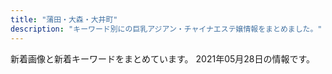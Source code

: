 ```yaml
---
title: "蒲田・大森・大井町"
description: "キーワード別にの巨乳アジアン・チャイナエステ嬢情報をまとめました。"
---
```


新着画像と新着キーワードをまとめています。
2021年05月28日の情報です。

<DmmAffiliateIns />
<KeywordTable
  shops={
    [
    {
        "name": "with you",
        "url": "http://with-you.iest.info/",
        "station": "JR\u5927\u4e95\u753a\u99c5",
        "keywords": {
            "D": 14,
            "E": 7,
            "87": 21,
            "86": 7,
            "C": 7
        },
        "img_links": [
            "http://with-you.iest.info/images/service4.jpg",
            "http://with-you.iest.info/photos/sites/78/2019/09/2019092708275393.jpg",
            "http://with-you.iest.info/images/info.jpg",
            "http://with-you.iest.info/images/tel.jpg",
            "http://with-you.iest.info/images/s_staff.png",
            "http://with-you.iest.info/photos/sites/78/2019/08/2019082704375018.jpg",
            "http://with-you.iest.info/images/top.png",
            "http://with-you.iest.info/photos/sites/78/2021/01/2021011602332027.jpg",
            "http://with-you.iest.info/images/service1.jpg",
            "http://with-you.iest.info/photos/sites/78/2019/08/2019083003291365.jpg",
            "http://with-you.iest.info/images/service3.jpg",
            "http://with-you.iest.info/images/s_news.jpg",
            "http://with-you.iest.info/photos/sites/78/2020/04/2020041703530074.jpg",
            "http://with-you.iest.info/images/nbj3.jpg",
            "http://with-you.iest.info/images/s_pick.jpg",
            "http://with-you.iest.info/photos/sites/78/2021/03/2021031003373623.jpg",
            "http://with-you.iest.info/images/acc.jpg",
            "http://with-you.iest.info/images/service2.jpg"
        ]
    },
    {
        "station": "JR\u5927\u4e95\u753a\u99c5\u4e2d\u592e\u53e3",
        "url": "http://www.oasis.maesjp.com/",
        "keywords": {
            "D": 8,
            "85": 24,
            "86": 8,
            "C": 32
        },
        "name": "\u30aa\u30a2\u30b7\u30b9",
        "img_links": [
            "http://www.oasis.maesjp.com/files/003.jpg",
            "http://www.oasis.maesjp.com/images/m6.jpg",
            "http://www.oasis.maesjp.com/files/004.jpg",
            "http://www.oasis.maesjp.com/files/001-02.jpg",
            "http://www.oasis.maesjp.com/images/r04.jpg",
            "http://www.oasis.maesjp.com/files/002-02.jpg",
            "http://www.oasis.maesjp.com/images/m2.jpg",
            "http://www.oasis.maesjp.com/photo_news/upimg/186206057f263d87e0_1.jpg",
            "http://www.oasis.maesjp.com/files/001.jpg",
            "http://www.oasis.maesjp.com/images/slider-img002.jpg",
            "http://www.oasis.maesjp.com/images/rsubt3.png",
            "http://www.oasis.maesjp.com/files/006-02.jpg",
            "http://www.oasis.maesjp.com/images/rsubt5.png",
            "http://www.oasis.maesjp.com/images/r02.jpg",
            "http://www.oasis.maesjp.com/images/rsubt1.png",
            "http://www.oasis.maesjp.com/images/slider-img001.jpg",
            "http://www.oasis.maesjp.com/images/r01.jpg",
            "http://www.oasis.maesjp.com/files/003-02.jpg",
            "http://www.oasis.maesjp.com/files/004-02.jpg",
            "http://www.oasis.maesjp.com/images/rsubt7.png",
            "http://www.oasis.maesjp.com/images/b-tel.png",
            "http://www.oasis.maesjp.com/images/r03.jpg",
            "http://www.oasis.maesjp.com/images/rsubt4.png",
            "http://www.oasis.maesjp.com/images/m1.jpg",
            "http://www.oasis.maesjp.com/files/006.jpg",
            "http://www.oasis.maesjp.com/images/m3.jpg",
            "http://www.oasis.maesjp.com/images/m4.jpg",
            "http://www.oasis.maesjp.com/images/rsubt2.png",
            "http://www.oasis.maesjp.com/images/tel2.png",
            "http://www.oasis.maesjp.com/images/b-online.png",
            "http://www.oasis.maesjp.com/files/002.jpg",
            "http://www.oasis.maesjp.com/images/rsubt6.png"
        ]
    },
    {
        "name": "\u7652\u3057\u306e\u99a8",
        "station": "JR\u84b2\u7530\u99c5\u6771\u53e3",
        "url": "http://iyashi-kaori.net/",
        "keywords": {
            "C": 7,
            "D": 1
        },
        "img_links": [
            "http://iyashi-kaori.net/uploads/iyashikaori/2019/08/11.jpg",
            "http://iyashi-kaori.net/uploads/iyashikaori/2021/02/1.jpg",
            "http://iyashi-kaori.net/uploads/iyashikaori/images/bg.png",
            "http://iyashi-kaori.net/uploads/iyashikaori/2012/03/top.jpg",
            "http://iyashi-kaori.net/uploads/iyashikaori/2012/03/l-4.jpg",
            "http://iyashi-kaori.net/uploads/iyashikaori/2012/03/l-6.jpg",
            "http://iyashi-kaori.net/uploads/iyashikaori/2012/03/end1.jpg",
            "http://iyashi-kaori.net/uploads/iyashikaori/2019/02/000023.jpg",
            "http://iyashi-kaori.net/uploads/iyashikaori/2012/03/l-2.jpg",
            "http://iyashi-kaori.net/uploads/iyashikaori/2012/03/l-5.jpg",
            "http://iyashi-kaori.net/uploads/iyashikaori/2012/03/s-6.jpg",
            "http://iyashi-kaori.net/uploads/iyashikaori/2012/03/s-5.jpg",
            "http://iyashi-kaori.net/uploads/iyashikaori/2019/08/1.jpg",
            "http://iyashi-kaori.net/uploads/iyashikaori/2012/03/s-1.jpg",
            "http://iyashi-kaori.net/uploads/iyashikaori/2015/07/s__636519102.jpg",
            "http://iyashi-kaori.net/uploads/iyashikaori/2012/03/s-2.jpg",
            "http://iyashi-kaori.net/uploads/iyashikaori/2012/03/index_l2.jpg",
            "http://iyashi-kaori.net/uploads/iyashikaori/2017/11/000023.jpg",
            "http://iyashi-kaori.net/uploads/iyashikaori/2012/03/l-1.jpg",
            "http://iyashi-kaori.net/uploads/iyashikaori/2012/03/s-3.jpg",
            "http://iyashi-kaori.net/uploads/iyashikaori/2012/03/s-4.jpg",
            "http://iyashi-kaori.net/uploads/iyashikaori/2019/11/staff-old.jpg",
            "http://iyashi-kaori.net/uploads/iyashikaori/2019/08/staff.jpg",
            "http://iyashi-kaori.net/uploads/iyashikaori/2017/11/000013.jpg",
            "http://iyashi-kaori.net/uploads/iyashikaori/2016/09/s__21340164111.jpg",
            "http://iyashi-kaori.net/uploads/iyashikaori/2012/03/l-3.jpg",
            "http://iyashi-kaori.net/uploads/iyashikaori/2019/10/ggg.jpg",
            "http://iyashi-kaori.net/uploads/iyashikaori/2018/10/yuka002.jpg"
        ]
    },
    {
        "name": "\u5922\u767e\u5408",
        "url": "http://awayuki.xyz/",
        "station": "JR\u5927\u68ee\u99c5\u897f\u53e3",
        "img_links": [],
        "keywords": {}
    },
    {
        "station": "JR\u84b2\u7530\u99c5\u897f\u53e3",
        "img_links": [
            "http://yurari.ests.co/images/s_service.png",
            "http://yurari.ests.co/images/room2.jpg",
            "http://yurari.ests.co/photos/sites/33/2020/10/2020101317404868.jpg",
            "http://yurari.ests.co/images/room1.jpg",
            "http://yurari.ests.co/images/service2.jpg",
            "http://yurari.ests.co/images/s_news.jpg",
            "http://yurari.ests.co/images/mobile.jpg",
            "http://yurari.ests.co/images/service3.jpg",
            "http://yurari.ests.co/images/service1.jpg",
            "http://yurari.ests.co/photos/sites/33/2020/10/2020102211543336.jpg",
            "http://yurari.ests.co/photos/sites/33/2021/04/2021042913543085.jpg",
            "http://yurari.ests.co/photos/sites/33/2020/06/2020061916403177.jpg",
            "http://yurari.ests.co/photos/sites/33/2020/12/2020121917142684.jpg",
            "http://yurari.ests.co/photos/sites/33/2021/03/2021031211252053.jpg",
            "http://yurari.ests.co/images/s_pick.jpg",
            "http://yurari.ests.co/photos/sites/33/2020/07/2020072517001526.jpg",
            "http://yurari.ests.co/photos/sites/33/2021/02/202102041041291.jpg",
            "http://yurari.ests.co/images/service4.jpg",
            "http://yurari.ests.co/photos/sites/33/2021/02/2021021010544188.jpg",
            "http://yurari.ests.co/images/top.jpg",
            "http://yurari.ests.co/photos/sites/33/2021/05/2021052112051577.jpg",
            "http://yurari.ests.co/images/info.jpg",
            "http://yurari.ests.co/images/room3.jpg",
            "http://yurari.ests.co/photos/sites/33/2020/09/2020090115274081.jpg",
            "http://yurari.ests.co/photos/sites/33/2021/04/2021041710082224.jpg",
            "http://yurari.ests.co/photos/sites/33/2020/09/2020090115273947.jpg",
            "http://yurari.ests.co/images/room4.jpg",
            "http://yurari.ests.co/images/s_staff.png",
            "http://yurari.ests.co/photos/sites/33/2020/09/2020090215054013.jpg",
            "http://yurari.ests.co/photos/sites/33/2020/08/2020080117472090.jpg"
        ],
        "keywords": {
            "88": 10,
            "E": 40,
            "85": 40,
            "86": 20,
            "83": 10,
            "92": 10,
            "D": 80,
            "87": 40,
            "F": 20,
            "84": 10
        },
        "url": "http://yurari.ests.co/",
        "name": "\u3075\u308f\u3075\u308f"
    },
    {
        "url": "http://koinohana.work/",
        "name": "\u30af\u30ed\u30fc\u30d0\u30fc",
        "img_links": [
            "http://koinohana.work/_src/36226873/_dsf9382.jpg",
            "http://koinohana.work/_src/36246047/1-1zh91451294d.jpg",
            "http://koinohana.work/_src/36226877/_dsf9383.jpg",
            "http://koinohana.work/_src/36226816/3.png",
            "http://koinohana.work/_src/36226879/_dsf9385.jpg",
            "http://koinohana.work/_src/36246044/1-1zh4152j12m.jpg",
            "http://koinohana.work/_src/36226881/img20170726235401893025.png",
            "http://koinohana.work/_src/36226810/cam_20191016232507186.jpg",
            "http://koinohana.work/_src/36226893/img_3017.jpg",
            "http://koinohana.work/_src/36226885/sign.png",
            "http://koinohana.work/_src/36246048/1-1zh91451294d.jpg",
            "http://koinohana.work/_src/36226828/img20170725121742291421.png",
            "http://koinohana.work/_src/36226818/4.png",
            "http://koinohana.work/_src/36226826/_dsf3394.jpg",
            "http://koinohana.work/_src/36226827/_dsf3386.jpg",
            "http://koinohana.work/_src/36226814/2.png",
            "http://koinohana.work/_src/36226859/sign.png",
            "http://koinohana.work/_src/36226820/1.png",
            "http://koinohana.work/_src/36226822/5.png",
            "http://koinohana.work/_src/36226841/sign-1.jpg",
            "http://koinohana.work/_src/36226907/unnamed_20190718154717292.jpg",
            "http://koinohana.work/_src/36226875/_dsf9378.jpg",
            "http://koinohana.work/_src/36226894/img_2891.jpg",
            "http://koinohana.work/_src/37023059/img20191113142809054841.png",
            "http://koinohana.work/_src/36226812/top1.1.png",
            "http://koinohana.work/_src/36226848/sign-1.jpg",
            "http://koinohana.work/_src/36226831/news.png",
            "http://koinohana.work/_src/36226912/cam_20191016232507186.jpg",
            "http://koinohana.work/_src/36226864/img20170726111759249054.png",
            "http://koinohana.work/_src/36226809/_x1m6343.jpg",
            "http://koinohana.work/_src/36226857/img20170725223357156708.png",
            "http://koinohana.work/_src/36226906/unnamed_20190718154717292.jpg",
            "http://koinohana.work/_src/36246119/sign.png",
            "http://koinohana.work/_src/36226825/_dsf3390.jpg",
            "http://koinohana.work/_src/36226869/img20170726235401893025.png",
            "http://koinohana.work/_src/36246043/1-1zh4152j12m.jpg",
            "http://koinohana.work/_src/36226808/img_2990.jpg",
            "http://koinohana.work/_src/38032167/9768defd8834a0030b5a45ab7a03e1f.jpg",
            "http://koinohana.work/_src/38032166/9768defd8834a0030b5a45ab7a03e1f.jpg"
        ],
        "station": "JR\u84b2\u7530\u99c5\u6771\u53e3",
        "keywords": {}
    },
    {
        "url": "https://lucky.jpn.vin/",
        "name": "Lucky\uff5e\u30e9\u30c3\u30ad\u30fc",
        "keywords": {},
        "img_links": [],
        "station": "JR\u5927\u4e95\u753a\u99c5\u897f\u53e3"
    },
    {
        "url": "http://relax-massage.biz/",
        "name": "ONLY ONE",
        "keywords": {
            "E": 4,
            "D": 8,
            "C": 4
        },
        "station": "JR\u84b2\u7530\u99c5\u897f\u53e3",
        "img_links": [
            "http://relax-massage.biz/images/img-linkt.jpg",
            "http://relax-massage.biz/images/txt-header-phonet.png",
            "http://relax-massage.biz/images/cg02.jpg",
            "http://relax-massage.biz/images/img-therapistt.jpg",
            "http://relax-massage.biz/images/bnr-campaign01.jpg",
            "http://relax-massage.biz/images/img-header-mainvisual01.jpg",
            "http://relax-massage.biz/images/ttl-information.png",
            "http://relax-massage.biz/images/cg03.jpg",
            "http://relax-massage.biz/images/txt-header-storeinfo.png",
            "http://relax-massage.biz/images/cg06.jpg",
            "http://relax-massage.biz/images/ttl-conceptt.png",
            "http://relax-massage.biz/images/txt-footer-copyright.png",
            "http://relax-massage.biz/images/ttl-link.png",
            "http://relax-massage.biz/images/img-therapist.jpg",
            "http://relax-massage.biz/images/acc.jpg",
            "http://relax-massage.biz/images/ttl-qrf.png",
            "http://relax-massage.biz/images/ttl-concept2.png",
            "http://relax-massage.biz/images/img-header-mainvisual01t.jpg",
            "http://relax-massage.biz/images/ttl-concept2t.png",
            "http://relax-massage.biz/images/ttl-therapist.png",
            "http://relax-massage.biz/images/ttl-pickup.png",
            "http://relax-massage.biz/images/ttl-pickupt.png",
            "http://relax-massage.biz/images/acc1.jpg",
            "http://relax-massage.biz/images/ttl-concept.png",
            "http://relax-massage.biz/images/qr.jpg",
            "http://relax-massage.biz/images/bg-image-consept.png",
            "http://relax-massage.biz/images/img-link.jpg",
            "http://relax-massage.biz/images/bg-image-consept02.png",
            "http://relax-massage.biz/images/bnr-sp-campaign01.jpg",
            "http://relax-massage.biz/images/cg01.jpg",
            "http://relax-massage.biz/images/ttl-qrt.png",
            "http://relax-massage.biz/images/txt-header-phone.png",
            "http://relax-massage.biz/images/ttl-qr.png"
        ]
    },
    {
        "keywords": {},
        "station": "JR\u5927\u68ee\u99c5\u6771\u53e3",
        "img_links": [
            "http://heal-msg.com/staff/yuki/01.jpg",
            "http://heal-msg.com/images/kanban.jpg",
            "http://heal-msg.com/images/s_news.png",
            "http://heal-msg.com/staff/yuri/01.jpg",
            "http://heal-msg.com/images/staff0.jpg",
            "http://heal-msg.com/staff/rin/01.jpg",
            "http://heal-msg.com/images/s_link.png",
            "http://heal-msg.com/images/s_staff.png",
            "http://heal-msg.com/images/top.jpg",
            "http://heal-msg.com/staff/rio/01.jpg",
            "http://heal-msg.com/images/staff_bj3.jpg",
            "http://heal-msg.com/staff/rio/02.jpg",
            "http://heal-msg.com/staff/yuyu/01.jpg",
            "http://heal-msg.com/images/news_bj3.jpg",
            "http://heal-msg.com/staff/ruru/01.jpg"
        ],
        "name": "Sweet Time",
        "url": "http://heal-msg.com/"
    },
    {
        "keywords": {
            "88": 10,
            "\u30bb\u30af\u30b7\u30fc": 1,
            "C": 14,
            "D": 42,
            "85": 32,
            "F": 4,
            "86": 18,
            "84": 4,
            "E": 14,
            "87": 10
        },
        "station": "JR\u84b2\u7530\u99c5\u6771\u53e3",
        "img_links": [
            "http://www.es-kizuna.com/images/upload/thumb/7aeb4177adab3adb.jpg",
            "http://www.es-kizuna.com/images/upload/thumb/51167bb9818d647a.jpg",
            "http://www.es-kizuna.com/images/upload/457777bab605fd6c.jpg",
            "http://www.es-kizuna.com/images/upload/176c5dafbf5a471f.jpg",
            "http://www.es-kizuna.com/images/rec.jpg",
            "http://www.es-kizuna.com/images/upload/d9992ab71594c264.jpg",
            "http://www.es-kizuna.com/images/upload/thumb/90479f4e0f80f012.jpg",
            "http://www.es-kizuna.com/images/index_06.jpg",
            "http://www.es-kizuna.com/images/upload/c960f33dbf650433.jpg",
            "http://www.es-kizuna.com/images/upload/3f05da7e8b1e2a64.jpg",
            "http://www.es-kizuna.com/images/upload/0c3e441832e219b9.jpg",
            "http://www.es-kizuna.com/images/upload/thumb/6453e2e9c3a4d010.jpg",
            "http://www.es-kizuna.com/images/upload/cb8510a706fab39a.jpg",
            "http://www.es-kizuna.com/images/upload/thumb/048b127f7fe7756c.jpg",
            "http://www.es-kizuna.com/s/images/r05.jpg",
            "http://www.es-kizuna.com/images/upload/thumb/20f11bb41bae978b.jpg",
            "http://www.es-kizuna.com/s/images/icon_topics.png",
            "http://www.es-kizuna.com/images/sys.jpg",
            "http://www.es-kizuna.com/images/upload/20f11bb41bae978b.jpg",
            "http://www.es-kizuna.com/images/acc_11.jpg",
            "http://www.es-kizuna.com/images/index_04.jpg",
            "http://www.es-kizuna.com/images/sys_10.jpg",
            "http://www.es-kizuna.com/s/images/icon_staff.png",
            "http://www.es-kizuna.com/s/images/r03.jpg",
            "http://www.es-kizuna.com/images/rec_10.jpg",
            "http://www.es-kizuna.com/images/upload/thumb/0e136c01c9b7ee9f.jpg",
            "http://www.es-kizuna.com/images/upload/thumb/74cd025a30d9e087.jpg",
            "http://www.es-kizuna.com/images/upload/a3fc0798b98de17a.jpg",
            "http://www.es-kizuna.com/images/upload/231cb96ee14483b0.jpg",
            "http://www.es-kizuna.com/images/upload/thumb/005440d58cf3c3e3.jpg",
            "http://www.es-kizuna.com/images/upload/thumb/4e06a72d8daae521.jpg",
            "http://www.es-kizuna.com/images/01.jpg",
            "http://www.es-kizuna.com/images/upload/cdfe0ac3b37d9e89.jpg",
            "http://www.es-kizuna.com/images/upload/thumb/816b7be31924a7a4.jpg",
            "http://www.es-kizuna.com/images/upload/8362069090b0f4f4.jpg",
            "http://www.es-kizuna.com/images/upload/thumb/eb01fa6066ea365b.jpg",
            "http://www.es-kizuna.com/images/upload/eb01fa6066ea365b.jpg",
            "http://www.es-kizuna.com/images/upload/0e136c01c9b7ee9f.jpg",
            "http://www.es-kizuna.com/images/upload/thumb/cdfe0ac3b37d9e89.jpg",
            "http://www.es-kizuna.com/images/upload/thumb/d60152fbb8818830.jpg",
            "http://www.es-kizuna.com/images/upload/thumb/e3d8e9cc1955e028.jpg",
            "http://www.es-kizuna.com/images/upload/thumb/057f6eb7b663a5b2.jpg",
            "http://www.es-kizuna.com/images/upload/thumb/cdc7fc1d81334feb.jpg",
            "http://www.es-kizuna.com/images/upload/thumb/5f28f084cf9311ec.jpg",
            "http://www.es-kizuna.com/images/info_10.jpg",
            "http://www.es-kizuna.com/images/upload/thumb/512a839e9f628217.jpg",
            "http://www.es-kizuna.com/images/index_08.jpg",
            "http://www.es-kizuna.com/images/upload/thumb/cb8510a706fab39a.jpg",
            "http://www.es-kizuna.com/images/upload/e3d8e9cc1955e028.jpg",
            "http://www.es-kizuna.com/images/index_02.jpg",
            "http://www.es-kizuna.com/images/upload/5d70ee2b832fe6be.jpg",
            "http://www.es-kizuna.com/images/upload/816b7be31924a7a4.jpg",
            "http://www.es-kizuna.com/images/upload/thumb/af4e2bbad7299fcd.jpg",
            "http://www.es-kizuna.com/images/upload/thumb/e7512ab59589d7df.jpg",
            "http://www.es-kizuna.com/images/index_07.jpg",
            "http://www.es-kizuna.com/images/upload/74cd025a30d9e087.jpg",
            "http://www.es-kizuna.com/images/upload/thumb/13be44c647bb867f.jpg",
            "http://www.es-kizuna.com/images/upload/af4e2bbad7299fcd.jpg",
            "http://www.es-kizuna.com/images/link_10.jpg",
            "http://www.es-kizuna.com/images/upload/7838ea888884524b.jpg",
            "http://www.es-kizuna.com/images/index_13.jpg",
            "http://www.es-kizuna.com/images/upload/thumb/966712cc580a2c90.jpg",
            "http://www.es-kizuna.com/images/upload/thumb/7838ea888884524b.jpg",
            "http://www.es-kizuna.com/images/index_05.jpg",
            "http://www.es-kizuna.com/images/upload/thumb/176c5dafbf5a471f.jpg",
            "http://www.es-kizuna.com/images/upload/e7512ab59589d7df.jpg",
            "http://www.es-kizuna.com/images/upload/906a0df423fbb2d3.jpg",
            "http://www.es-kizuna.com/images/upload/4fb7a6900b967f30.jpg",
            "http://www.es-kizuna.com/images/upload/d60152fbb8818830.jpg",
            "http://www.es-kizuna.com/images/upload/4e06a72d8daae521.jpg",
            "http://www.es-kizuna.com/images/upload/thumb/457777bab605fd6c.jpg",
            "http://www.es-kizuna.com/images/staff_10.jpg",
            "http://www.es-kizuna.com/images/upload/thumb/4fb7a6900b967f30.jpg",
            "http://www.es-kizuna.com/images/line.jpg",
            "http://www.es-kizuna.com/images/upload/thumb/35306ad0d9e9ff00.jpg",
            "http://www.es-kizuna.com/images/upload/6453e2e9c3a4d010.jpg",
            "http://www.es-kizuna.com/images/upload/thumb/8362069090b0f4f4.jpg",
            "http://www.es-kizuna.com/images/upload/70b3f2c5fd5ba3c2.jpg",
            "http://www.es-kizuna.com/images/upload/90479f4e0f80f012.jpg",
            "http://www.es-kizuna.com/images/upload/thumb/231cb96ee14483b0.jpg",
            "http://www.es-kizuna.com/images/nei_13.jpg",
            "http://www.es-kizuna.com/images/upload/4bb15c40db5d3b9b.jpg",
            "http://www.es-kizuna.com/images/upload/966712cc580a2c90.jpg",
            "http://www.es-kizuna.com/images/upload/thumb/51fd5ad614fd9171.jpg",
            "http://www.es-kizuna.com/images/upload/057f6eb7b663a5b2.jpg",
            "http://www.es-kizuna.com/images/upload/thumb/70b3f2c5fd5ba3c2.jpg",
            "http://www.es-kizuna.com/images/upload/thumb/03e6c9860ab53664.jpg",
            "http://www.es-kizuna.com/images/upload/512a839e9f628217.jpg",
            "http://www.es-kizuna.com/images/upload/thumb/2c3b2096bf7b4e42.jpg",
            "http://www.es-kizuna.com/images/index_09.jpg",
            "http://www.es-kizuna.com/images/index_11.jpg",
            "http://www.es-kizuna.com/images/upload/thumb/a3fc0798b98de17a.jpg",
            "http://www.es-kizuna.com/s/images/r02.jpg",
            "http://www.es-kizuna.com/images/02.jpg",
            "http://www.es-kizuna.com/s/images/icon_tel.png",
            "http://www.es-kizuna.com/images/upload/thumb/5d70ee2b832fe6be.jpg",
            "http://www.es-kizuna.com/images/upload/cdc7fc1d81334feb.jpg",
            "http://www.es-kizuna.com/images/upload/thumb/906a0df423fbb2d3.jpg",
            "http://www.es-kizuna.com/images/upload/thumb/4bb15c40db5d3b9b.jpg",
            "http://www.es-kizuna.com/images/upload/thumb/fc1e816a0e9f3d61.jpg",
            "http://www.es-kizuna.com/s/images/r01.jpg",
            "http://www.es-kizuna.com/s/images/icon_top.png",
            "http://www.es-kizuna.com/images/upload/thumb/d9992ab71594c264.jpg",
            "http://www.es-kizuna.com/s/images/icon_info.png",
            "http://www.es-kizuna.com/images/acc_10.jpg",
            "http://www.es-kizuna.com/images/upload/thumb/325450f713ec1345.jpg",
            "http://www.es-kizuna.com/images/upload/thumb/3f05da7e8b1e2a64.jpg",
            "http://www.es-kizuna.com/images/upload/51fd5ad614fd9171.jpg",
            "http://www.es-kizuna.com/images/upload/thumb/0c3e441832e219b9.jpg",
            "http://www.es-kizuna.com/images/upload/thumb/c960f33dbf650433.jpg",
            "http://www.es-kizuna.com/images/upload/03e6c9860ab53664.jpg",
            "http://www.es-kizuna.com/girl/02.jpg",
            "http://www.es-kizuna.com/s/images/icon_covergirl.png",
            "http://www.es-kizuna.com/images/index_03.jpg",
            "http://www.es-kizuna.com/s/girl/01.jpg"
        ],
        "url": "http://www.es-kizuna.com/",
        "name": "\u4fe1\u8afe"
    },
    {
        "station": "JR\u84b2\u7530\u99c5\u6771\u53e3",
        "url": "http://www.remonesthe.com/",
        "img_links": [
            "http://www.remonesthe.com/banner/koko_468x60.png",
            "http://www.remonesthe.com/upload/girl/img02/img1_0023.jpg",
            "http://www.remonesthe.com/upload/girl/img05/img1_0008.jpg",
            "http://www.remonesthe.com/upload/girl/img01/img1_0013.jpg",
            "http://www.remonesthe.com/img/pro_modoru.jpg",
            "http://www.remonesthe.com/upload/girl/img04/img1_0007.jpg",
            "http://www.remonesthe.com/upload/girl/img02/img1_0013.jpg",
            "http://www.remonesthe.com/upload/girl/img03/img1_0013.jpg",
            "http://www.remonesthe.com/upload/girl/img01/img1_0016.jpg",
            "http://www.remonesthe.com/upload/girl/img02/img1_0015.jpg",
            "http://www.remonesthe.com/upload/girl/img_sch/img_sch_0023.jpg",
            "http://www.remonesthe.com/upload/girl/img05/img1_0013.jpg",
            "http://www.remonesthe.com/upload/girl/img02/img1_0019.jpg",
            "http://www.remonesthe.com/upload/girl/img01/img2_0008.jpg",
            "http://www.remonesthe.com/upload/girl/img02/img1_0022.jpg",
            "http://www.remonesthe.com/upload/girl/img04/img1_0023.jpg",
            "http://www.remonesthe.com/upload/girl/img01/img1_0023.jpg",
            "http://www.remonesthe.com/upload/girl/img_list01/img_list_0022.jpg",
            "http://www.remonesthe.com/upload/girl/img02/img3_0008.jpg",
            "http://www.remonesthe.com/upload/girl/img01/img1_0007.jpg",
            "http://www.remonesthe.com/upload/girl/img04/img1_0013.jpg",
            "http://www.remonesthe.com/upload/girl/img02/img1_0018.jpg",
            "http://www.remonesthe.com/upload/girl/img_sch/img_sch_0018.jpg",
            "http://www.remonesthe.com/upload/girl/img02/img2_0008.jpg",
            "http://www.remonesthe.com/img/pro_tit_age.jpg",
            "http://www.remonesthe.com/upload/girl/img_sch/img_sch_0008.jpg",
            "http://www.remonesthe.com/upload/girl/img04/img1_0022.jpg",
            "http://www.remonesthe.com/upload/girl/img01/img2_0007.jpg",
            "http://www.remonesthe.com/upload/girl/img05/img1_0015.jpg",
            "http://www.remonesthe.com/upload/girl/img05/img1_0016.jpg",
            "http://www.remonesthe.com/img/tit_profile.jpg",
            "http://www.remonesthe.com/upload/girl/img04/img1_0015.jpg",
            "http://www.remonesthe.com/upload/girl/img05/img1_0023.jpg",
            "http://www.remonesthe.com/upload/girl/img03/img1_0018.jpg",
            "http://www.remonesthe.com/upload/girl/img_sch/img_sch_0016.jpg",
            "http://www.remonesthe.com/upload/girl/img02/img1_0016.jpg",
            "http://www.remonesthe.com/upload/girl/img02/img1_0008.jpg",
            "http://www.remonesthe.com/upload/girl/img_list01/img_list_0023.jpg",
            "http://www.remonesthe.com/upload/girl/img05/img1_0019.jpg",
            "http://www.remonesthe.com/upload/girl/img03/img1_0016.jpg",
            "http://www.remonesthe.com/upload/girl/img01/img1_0021.jpg",
            "http://www.remonesthe.com/upload/girl/img01/img1_0022.jpg",
            "http://www.remonesthe.com/upload/girl/img04/img1_0019.jpg",
            "http://www.remonesthe.com/upload/girl/img02/img1_0007.jpg",
            "http://www.remonesthe.com/upload/girl/img_sch/img_sch_0013.jpg",
            "http://www.remonesthe.com/upload/girl/img04/img1_0008.jpg",
            "http://www.remonesthe.com/upload/girl/img01/img2_0019.jpg",
            "http://www.remonesthe.com/upload/girl/img05/img1_0022.jpg",
            "http://www.remonesthe.com/upload/girl/img02/img2_0019.jpg",
            "http://www.remonesthe.com/upload/girl/img_sch/img_sch_0015.jpg",
            "http://www.remonesthe.com/upload/girl/img01/img1_0015.jpg",
            "http://www.remonesthe.com/upload/girl/img03/img1_0008.jpg",
            "http://www.remonesthe.com/upload/girl/img_sch/img_sch_0019.jpg",
            "http://www.remonesthe.com/upload/girl/img_sch/img_sch_0022.jpg",
            "http://www.remonesthe.com/upload/girl/img03/img1_0022.jpg",
            "http://www.remonesthe.com/img/pro_tit_name.jpg",
            "http://www.remonesthe.com/upload/girl/img01/img1_0019.jpg",
            "http://www.remonesthe.com/img/pro_tit_size.jpg",
            "http://www.remonesthe.com/upload/girl/img_sch/img_sch_0021.jpg",
            "http://www.remonesthe.com/upload/girl/img01/img1_0008.jpg",
            "http://www.remonesthe.com/upload/girl/img_sch/img_sch_0007.jpg",
            "http://www.remonesthe.com/upload/girl/img03/img1_0023.jpg",
            "http://www.remonesthe.com/upload/girl/img02/img2_0007.jpg",
            "http://www.remonesthe.com/upload/girl/img02/img3_0007.jpg",
            "http://www.remonesthe.com/upload/girl/img04/img1_0016.jpg",
            "http://www.remonesthe.com/upload/girl/img04/img1_0018.jpg",
            "http://www.remonesthe.com/upload/girl/img05/img1_0018.jpg",
            "http://www.remonesthe.com/img/main_top.png",
            "http://www.remonesthe.com/upload/girl/img03/img1_0007.jpg",
            "http://www.remonesthe.com/upload/girl/img01/img3_0008.jpg",
            "http://www.remonesthe.com/upload/girl/img05/img1_0007.jpg",
            "http://www.remonesthe.com/upload/girl/img03/img1_0015.jpg",
            "http://www.remonesthe.com/upload/girl/img03/img1_0021.jpg",
            "http://www.remonesthe.com/upload/girl/img01/img1_0018.jpg",
            "http://www.remonesthe.com/upload/girl/img05/img1_0021.jpg",
            "http://www.remonesthe.com/img/tit_staff.jpg",
            "http://www.remonesthe.com/upload/girl/img03/img1_0019.jpg",
            "http://www.remonesthe.com/upload/girl/img01/img3_0007.jpg",
            "http://www.remonesthe.com/upload/girl/img04/img1_0021.jpg",
            "http://www.remonesthe.com/upload/girl/img02/img1_0021.jpg"
        ],
        "name": "LEMON*\u30ec\u30e2\u30f3",
        "keywords": {
            "C": 31,
            "86": 17,
            "\u4e73": 2,
            "88": 10,
            "D": 22,
            "E": 8,
            "87": 27
        }
    },
    {
        "name": "NEW\u30a4\u30d6",
        "keywords": {},
        "station": "JR\u84b2\u7530\u99c5\u897f\u53e3",
        "url": "http://www.tokyo-0001.xyz/",
        "img_links": [
            "http://www.tokyo-0001.xyz/img/ttl-02.png",
            "http://www.tokyo-0001.xyz/img/bnr00.jpg",
            "http://www.tokyo-0001.xyz/img/girls02.jpg",
            "http://www.tokyo-0001.xyz/img/img2.jpg",
            "http://www.tokyo-0001.xyz/img/girls01.jpg",
            "http://www.tokyo-0001.xyz/img/ttl-01.png",
            "http://www.tokyo-0001.xyz/img/ttl-03.png",
            "http://www.tokyo-0001.xyz/img/girls05.jpg",
            "http://www.tokyo-0001.xyz/img/bnr02.jpg",
            "http://www.tokyo-0001.xyz/img/girls04.jpg",
            "http://www.tokyo-0001.xyz/img/ttl-04.png",
            "http://www.tokyo-0001.xyz/img/img-txt-01.png",
            "http://www.tokyo-0001.xyz/img/girls03.jpg",
            "http://www.tokyo-0001.xyz/img/girls06.jpg",
            "http://www.tokyo-0001.xyz/img/img1.jpg",
            "http://www.tokyo-0001.xyz/img/bnr01.jpg",
            "http://www.tokyo-0001.xyz/img/img3.jpg"
        ]
    },
    {
        "img_links": [
            "http://sweet-room.iest.info/images/link_nav02.png",
            "http://sweet-room.iest.info/images/link_nav03.png",
            "http://sweet-room.iest.info/images/link_nav06.png",
            "http://sweet-room.iest.info/images/mobile.png",
            "http://sweet-room.iest.info/photos/sites/45/2021/04/2021041303321973.jpg",
            "http://sweet-room.iest.info/images/tit_news.png",
            "http://sweet-room.iest.info/images/tit_face.png",
            "http://sweet-room.iest.info/photos/sites/45/2020/06/2020062203413777.jpg",
            "http://sweet-room.iest.info/photos/sites/45/2020/10/2020101602210311.jpg",
            "http://sweet-room.iest.info/images/top.png",
            "http://sweet-room.iest.info/photos/sites/45/2020/07/2020072906584693.jpg",
            "http://sweet-room.iest.info/photos/sites/45/2020/06/2020060305422558.jpg",
            "http://sweet-room.iest.info/images/link_nav01.png",
            "http://sweet-room.iest.info/images/link_nav04.png",
            "http://sweet-room.iest.info/images/tit_staff.png",
            "http://sweet-room.iest.info/photos/sites/45/2021/04/2021041303322034.jpg",
            "http://sweet-room.iest.info/photos/sites/45/2020/06/2020060101255477.jpg",
            "http://sweet-room.iest.info/images/link_nav05.png"
        ],
        "name": "SWEET ROOM",
        "url": "http://sweet-room.iest.info/",
        "keywords": {
            "D": 60,
            "87": 10,
            "83": 10,
            "88": 10,
            "E": 10,
            "86": 10,
            "C": 14,
            "85": 20,
            "89": 10
        },
        "station": "JR\u84b2\u7530\u99c5\u897f\u53e3"
    },
    {
        "img_links": [
            "http://www.cosmos.relaxjp.info/common/img/image3.jpg",
            "http://www.cosmos.relaxjp.info/files/002.jpg",
            "http://www.cosmos.relaxjp.info/files/004.jpg",
            "http://www.cosmos.relaxjp.info/common/img/image1.jpg",
            "http://www.cosmos.relaxjp.info/common/img/shop/r1.jpg",
            "http://www.cosmos.relaxjp.info/common/img/shop/r2.jpg",
            "http://www.cosmos.relaxjp.info/files/001.jpg",
            "http://www.cosmos.relaxjp.info/common/img/shop/r3.jpg",
            "http://www.cosmos.relaxjp.info/photo_news/upimg/18630606fd1936e3b3_0.jpg",
            "http://www.cosmos.relaxjp.info/common/img/image2.jpg",
            "http://www.cosmos.relaxjp.info/common/img/top_img001.png",
            "http://www.cosmos.relaxjp.info/files/006.jpg",
            "http://www.cosmos.relaxjp.info/files/003.jpg",
            "http://www.cosmos.relaxjp.info/common/img/shop/r4.jpg",
            "http://www.cosmos.relaxjp.info/files/005.jpg",
            "http://www.cosmos.relaxjp.info/images/call_sp.png"
        ],
        "keywords": {
            "C": 13
        },
        "url": "http://www.cosmos.relaxjp.info/",
        "station": "JR\u5927\u68ee\u99c5\u897f\u53e3",
        "name": "\u30b3\u30b9\u30e2\u30b9"
    },
    {
        "station": "JR\u5927\u4e95\u753a\u99c5\u4e2d\u592e\u897f\u53e3",
        "name": "\u611b",
        "img_links": [],
        "keywords": {},
        "url": "https://nekonoheya.ests.jp/"
    },
    {
        "keywords": {
            "91": 4,
            "85": 4,
            "88": 5,
            "D": 14,
            "86": 1
        },
        "img_links": [
            "http://www.es-princess.com/images/index_04.jpg",
            "http://www.es-princess.com/s/uploads/02.jpg",
            "http://www.es-princess.com/images/02.jpg",
            "http://www.es-princess.com/images/upload/thumb/e5f6402b9bb3e639.jpeg",
            "http://www.es-princess.com/s/images/service_01.png",
            "http://www.es-princess.com/images/index_18.jpg",
            "http://www.es-princess.com/s/images/t5.jpg",
            "http://www.es-princess.com/images/upload/thumb/667df216753c34cf.jpg",
            "http://www.es-princess.com/images/01.jpg",
            "http://www.es-princess.com/images/upload/thumb/abb982c0ed8c784a.jpg",
            "http://www.es-princess.com/s/images/slider/prev.png",
            "http://www.es-princess.com/images/upload/thumb/314d78dc282a338e.jpg",
            "http://www.es-princess.com/images/upload/thumb/b5e216c30766fe2c.jpg",
            "http://www.es-princess.com/images/upload/thumb/199865d366667d99.jpg",
            "http://www.es-princess.com/images/upload/thumb/b673f5c7b6c0c654.jpg",
            "http://www.es-princess.com/images/upload/thumb/af672e0eb7d28ee6.jpg",
            "http://www.es-princess.com/images/index_03.jpg",
            "http://www.es-princess.com/images/rec.jpg",
            "http://www.es-princess.com/s/images/slider/3.jpg",
            "http://www.es-princess.com/s/images/slider/1.jpg",
            "http://es-princess.com/images/index_07.jpg",
            "http://www.es-princess.com/images/upload/thumb/4caabf554de9febf.jpg",
            "http://www.es-princess.com/images/index_36.jpg",
            "http://www.es-princess.com/s/image/nav_hotel.png",
            "http://es-princess.com/images/index_06.jpg",
            "http://www.es-princess.com/images/upload/thumb/18e6044b88e2d742.jpg",
            "http://www.es-princess.com/images/upload/thumb/ba9e1b4477f15b72.jpg",
            "http://www.es-princess.com/images/03.jpg",
            "http://www.es-princess.com/images/upload/thumb/4fbbf39dbb4b5671.jpeg",
            "http://www.es-princess.com/s/images/t4.jpg",
            "http://www.es-princess.com/images/upload/thumb/99ff32906f064430.jpg",
            "http://www.es-princess.com/s/images/t1.jpg",
            "http://www.es-princess.com/images/upload/thumb/a73cd0efe4586362.jpg",
            "http://www.es-princess.com/images/upload/thumb/fac24168ab90cc92.jpg",
            "http://www.es-princess.com/images/index_27.jpg",
            "http://www.es-princess.com/images/index_34.jpg",
            "http://www.es-princess.com/girl/01.jpg",
            "http://www.es-princess.com/s/uploads/04.jpg",
            "http://www.es-princess.com/s/images/pc.png",
            "http://www.es-princess.com/images/index_07.jpg",
            "http://www.es-princess.com/images/index_13.jpg",
            "http://www.es-princess.com/images/upload/thumb/d7645c329c045bbf.jpg",
            "http://www.es-princess.com/s/images/slider/2.jpg",
            "http://www.es-princess.com/s/image/nav_topics.png",
            "http://www.es-princess.com/images/upload/thumb/1a80890acbd23f61.jpg",
            "http://www.es-princess.com/s/images/iphone.png",
            "http://www.es-princess.com/images/upload/thumb/d0adbd6a55204cc6.jpg",
            "http://www.es-princess.com/images/index_29.jpg",
            "http://www.es-princess.com/s/uploads/01.jpg",
            "http://www.es-princess.com/s/images/t3.jpg",
            "http://www.es-princess.com/images/upload/thumb/33b8e868c76e480e.jpg",
            "http://www.es-princess.com/s/images/okubokomachi.jpg",
            "http://www.es-princess.com/images/upload/thumb/5e0537ee102a37b1.jpg",
            "http://www.es-princess.com/images/index_15.jpg",
            "http://www.es-princess.com/images/upload/thumb/28d10c17ec4ef55b.jpg",
            "http://www.es-princess.com/images/foot_34.jpg",
            "http://www.es-princess.com/images/index_17.jpg",
            "http://www.es-princess.com/images/index_31.jpg",
            "http://www.es-princess.com/images/upload/thumb/9081c49e0239e8dc.jpg",
            "http://www.es-princess.com/images/index_02.jpg",
            "http://www.es-princess.com/s/images/t2.jpg",
            "http://www.es-princess.com/images/upload/thumb/380cd518ae78d99c.jpg",
            "http://www.es-princess.com/s/images/tel.png",
            "http://www.es-princess.com/s/images/service_03.png",
            "http://www.es-princess.com/s/uploads/02a.jpg",
            "http://www.es-princess.com/images/index_24.jpg",
            "http://www.es-princess.com/images/index_19.jpg",
            "http://www.es-princess.com/images/upload/thumb/7358bb17b522d506.jpg",
            "http://www.es-princess.com/images/upload/thumb/05aaf6a4110be4ac.jpg",
            "http://www.es-princess.com/s/images/t6.jpg",
            "http://www.es-princess.com/images/upload/thumb/cc93f6d3b2f1a8dd.jpg",
            "http://www.es-princess.com/images/upload/thumb/34d0c1f12f3d1581.jpg",
            "http://www.es-princess.com/s/images/service_07.png",
            "http://www.es-princess.com/images/info_13.jpg",
            "http://www.es-princess.com/images/staff_13.jpg",
            "http://www.es-princess.com/s/images/t7.jpg",
            "http://www.es-princess.com/s/image/nav_manga.png",
            "http://www.es-princess.com/s/image/nav_sys.png",
            "http://www.es-princess.com/images/index_35.jpg",
            "http://www.es-princess.com/s/images/t8.jpg",
            "http://www.es-princess.com/images/index_23.jpg",
            "http://www.es-princess.com/images/upload/thumb/c9fd1fe34ca64bc2.png",
            "http://www.es-princess.com/images/upload/thumb/5a01d26b03ae3963.jpg",
            "http://www.es-princess.com/images/upload/thumb/026f0a00a7ebcac9.jpg",
            "http://www.es-princess.com/images/index_25.jpg",
            "http://www.es-princess.com/images/index_06.jpg",
            "http://www.es-princess.com/s/image/nav_cast.png",
            "http://www.es-princess.com/s/images/top_2.jpg",
            "http://www.es-princess.com/images/rec_13.jpg",
            "http://www.es-princess.com/s/image/nav_top.png",
            "http://www.es-princess.com/images/upload/thumb/440836ac204e3ae6.jpg",
            "http://www.es-princess.com/images/upload/thumb/140d1b4166940516.jpg",
            "http://www.es-princess.com/images/index_05.jpg",
            "http://www.es-princess.com/images/index_21.jpg",
            "http://www.es-princess.com/images/index_01.jpg",
            "http://www.es-princess.com/images/upload/thumb/123b8dc1f8010cd7.jpg",
            "http://www.es-princess.com/images/upload/thumb/570cec0ed7dbb299.jpg",
            "http://www.es-princess.com/images/upload/thumb/0403172defd2aa75.jpg",
            "http://www.es-princess.com/images/upload/thumb/befa35bfd3fcc1cf.jpg",
            "http://www.es-princess.com/images/index_28.jpg",
            "http://www.es-princess.com/images/upload/thumb/977b6b56e17935b8.jpg",
            "http://www.es-princess.com/images/info.jpg",
            "http://www.es-princess.com/s/images/slider/next.png",
            "http://www.es-princess.com/images/upload/thumb/8daadfa86c3af0ee.jpg",
            "http://www.es-princess.com/images/upload/thumb/a77e3ba56953c62a.jpg",
            "http://www.es-princess.com/images/upload/thumb/966442429a421ade.jpg",
            "http://www.es-princess.com/images/upload/thumb/c191f88ab8347247.jpg"
        ],
        "station": "JR\u84b2\u7530\u99c5\u897f\u53e3",
        "name": "Princess",
        "url": "http://www.es-princess.com/"
    },
    {
        "url": "http://yume-yume.info/",
        "img_links": [
            "http://yume-yume.info/i/img/nos.jpg",
            "http://yume-yume.info/img/sta4.jpg",
            "http://yume-yume.info/i/img/r1.jpg",
            "http://yume-yume.info/img/s17.jpg",
            "http://yume-yume.info/i/img/sta15.jpg",
            "http://yume-yume.info/i/img/r4.jpg",
            "http://yume-yume.info/img/sta1.jpg",
            "http://yume-yume.info/i/img/sta17.jpg",
            "http://yume-yume.info/img/st01.jpg",
            "http://yume-yume.info/i/img/r2.jpg",
            "http://yume-yume.info/img/sta3.jpg",
            "http://yume-yume.info/img/sta17.jpg",
            "http://yume-yume.info/img/st4.jpg",
            "http://yume-yume.info/img/fla.jpg",
            "http://yume-yume.info/img/st17.jpg",
            "http://yume-yume.info/img/sta2.jpg",
            "http://yume-yume.info/i/img/r0.jpg",
            "http://yume-yume.info/img/s15.jpg",
            "http://yume-yume.info/img/nos.jpg",
            "http://yume-yume.info/img/s3.jpg",
            "http://a.jps.cm/yume/wp-content/uploads/sites/36/2020/12/2470AE4C-2A60-4C35-A4C8-043E2F5EF2BD.jpeg",
            "http://yume-yume.info/img/st15.jpg",
            "http://yume-yume.info/img/st02.jpg",
            "http://yume-yume.info/i/img/sta1.jpg",
            "http://yume-yume.info/img/mo.png",
            "http://yume-yume.info/img/st3.jpg",
            "http://yume-yume.info/img/sta15.jpg",
            "http://yume-yume.info/i/img/sta2.jpg",
            "http://yume-yume.info/img/s1.jpg",
            "http://yume-yume.info/i/img/sta3.jpg",
            "http://yume-yume.info/img/s4.jpg",
            "http://yume-yume.info/img/r9.jpg",
            "http://yume-yume.info/i/img/sta4.jpg",
            "http://yume-yume.info/img/st2.jpg",
            "http://yume-yume.info/img/s2.jpg",
            "http://yume-yume.info/img/st1.jpg",
            "http://yume-yume.info/img/botton.jpg",
            "http://a.jps.cm/yume/wp-content/uploads/sites/36/2021/05/38E59284-A3CB-4000-BE42-CDB0C6C66E44-225x300.jpeg"
        ],
        "name": "\u5922\u306e\u307e\u305f\u5922",
        "station": "JR\u84b2\u7530\u99c5\u897f\u53e3",
        "keywords": {
            "C": 19,
            "D": 3,
            "87": 1,
            "85": 3,
            "86": 4
        }
    },
    {
        "station": "JR\u84b2\u7530\u99c5\u897f\u53e3",
        "url": "http://es-kamata.xyz/",
        "img_links": [
            "http://es-kamata.xyz/images/new_tit.jpg",
            "http://es-kamata.xyz/images/ac1.jpg",
            "http://es-kamata.xyz/images/g0.jpg",
            "http://es-kamata.xyz/images/ac2.jpg",
            "http://es-kamata.xyz/images/g3.jpg",
            "http://es-kamata.xyz/images/002.jpg",
            "http://es-kamata.xyz/images/nei_bt.jpg",
            "http://es-kamata.xyz/images/new_d.jpg",
            "http://es-kamata.xyz/images/tw.jpg",
            "http://es-kamata.xyz/images/004.jpg",
            "http://es-kamata.xyz/images/ac4.jpg",
            "http://es-kamata.xyz/images/rq03.jpg",
            "http://es-kamata.xyz/images/003.jpg",
            "http://es-kamata.xyz/images/ac3.jpg",
            "http://es-kamata.xyz/images/g2.jpg",
            "http://es-kamata.xyz/images/tel.jpg",
            "http://es-kamata.xyz/images/ml.jpg",
            "http://es-kamata.xyz/images/g5.jpg",
            "http://es-kamata.xyz/images/bottom.jpg",
            "http://es-kamata.xyz/images/g8.jpg",
            "http://es-kamata.xyz/images/ac5.jpg",
            "http://es-kamata.xyz/images/001.jpg",
            "http://es-kamata.xyz/images/qiu-1.jpg",
            "http://es-kamata.xyz/images/s1.jpg",
            "http://es-kamata.xyz/images/top_03.jpg",
            "http://es-kamata.xyz/images/g4.jpg",
            "http://es-kamata.xyz/images/rq01.jpg",
            "http://es-kamata.xyz/images/g1.jpg"
        ],
        "name": "\u82b1\u6c34\u6728",
        "keywords": {}
    },
    {
        "station": "JR\u5927\u4e95\u753a\u99c5\u4e2d\u592e\u897f\u53e3",
        "keywords": {},
        "url": "http://mensbali.net/",
        "img_links": [
            "http://mensbali.net/images/st/yuki.jpg",
            "http://mensbali.net/images/st/riri3.jpg",
            "http://mensbali.net/images/heading_pickup.jpg",
            "http://mensbali.net/sp/image/head_slide.jpg",
            "http://mensbali.net/sp/image/head_slide3.jpg",
            "http://mensbali.net/images/st/maya.jpg",
            "http://mensbali.net/images/st/moe2.jpg",
            "http://mensbali.net/images/link/mens-esthe1.png",
            "http://mensbali.net/images/heading_bottom_staff.jpg",
            "http://mensbali.net/images/st/riri1.jpg",
            "http://mensbali.net/images/side_mobile2.jpg",
            "http://mensbali.net/images/st/saya_1.jpg",
            "http://mensbali.net/images/top_newface.jpg",
            "http://mensbali.net/images/st/saya_3.jpg",
            "http://mensbali.net/sp/image/head.jpg",
            "http://mensbali.net/images/st/riri2.jpg",
            "http://mensbali.net/images/st/kana.jpg",
            "http://mensbali.net/images/footer_bg.jpg",
            "http://mensbali.net/images/st/erika_3.jpg",
            "http://mensbali.net/images/top_desc.jpg",
            "http://mensbali.net/images/side_interior.jpg",
            "http://mensbali.net/images/st/mana.jpg",
            "http://mensbali.net/images/st/mai2.jpg",
            "http://mensbali.net/images/heading_new_staff.jpg",
            "http://mensbali.net/images/st/erika_2.jpg",
            "http://mensbali.net/images/st/coco_2.jpg",
            "http://mensbali.net/sp/image/head_slide2.jpg",
            "http://mensbali.net/images/st/yura.jpg",
            "http://mensbali.net/images/st/moe1.jpg",
            "http://mensbali.net/images/st/saya_2.jpg",
            "https://menlog.net/link/menlog20040.jpg",
            "http://mensbali.net/images/st/moe3.jpg",
            "http://mensbali.net/images/st/coco_1.jpg",
            "http://mensbali.net/images/st/sena.jpg",
            "http://mensbali.net/images/st/coco_3.jpg",
            "http://mensbali.net/images/st/ayu.jpg",
            "http://mensbali.net/images/heading_news.jpg",
            "http://mensbali.net/images/st/erika_1.jpg",
            "http://mensbali.net/images/top_newface3.jpg",
            "http://mensbali.net/images/st/st3.jpg"
        ],
        "name": "Men\u2019sBali\uff5e\u30e1\u30f3\u30ba\u30d0\u30ea\uff5e"
    },
    {
        "keywords": {
            "C": 12
        },
        "name": "Refine\u30fb\u30ea\u30d5\u30a1\u30a4\u30f3",
        "url": "http://es-refine.xyz/",
        "station": "JR\u5927\u68ee\u99c5\u6771\u53e3",
        "img_links": [
            "http://es-refine.xyz/images/a6.jpg",
            "http://es-refine.xyz/images/mobile.jpg",
            "http://es-refine.xyz/images/3.jpg",
            "http://es-refine.xyz/images/end.png",
            "http://es-refine.xyz/images/a3.jpg",
            "http://es-refine.xyz/images/g7.jpg",
            "http://es-refine.xyz/images/4.jpg",
            "http://es-refine.xyz/images/g2.jpg",
            "http://es-refine.xyz/images/r2.jpg",
            "http://es-refine.xyz/images/top.jpg",
            "http://es-refine.xyz/images/a1.jpg",
            "http://es-refine.xyz/images/g8.jpg",
            "http://es-refine.xyz/images/r3.jpg",
            "http://es-refine.xyz/images/a2.jpg",
            "http://es-refine.xyz/images/tite-staff.jpg",
            "http://es-refine.xyz/images/pickup_t.jpg",
            "http://es-refine.xyz/images/a4.jpg",
            "http://es-refine.xyz/images/tite-link.jpg",
            "http://es-refine.xyz/images/g6.jpg",
            "http://es-refine.xyz/images/g.jpg",
            "http://es-refine.xyz/images/g02.jpg",
            "http://es-refine.xyz/images/a5.jpg"
        ]
    },
    {
        "keywords": {
            "83": 6,
            "85": 8,
            "98": 2,
            "F": 5,
            "90": 3,
            "88": 3,
            "H": 3,
            "84": 2,
            "82": 5,
            "D": 5,
            "\u80f8": 1,
            "\u30bb\u30af\u30b7\u30fc": 2,
            "96": 3,
            "C": 11,
            "80": 2
        },
        "url": "http://www.healing-ai.net/",
        "img_links": [
            "http://www.healing-ai.net/images/img_mainvisual_01.png",
            "http://eskk.healing-ai.net/uploads/2020/01/g2.jpg",
            "http://eskk.healing-ai.net/uploads/2019/05/ai2-1.jpg",
            "http://eskk.healing-ai.net/uploads/2021/03/4.jpg",
            "http://eskk.healing-ai.net/uploads/2020/12/g2.jpg",
            "http://eskk.healing-ai.net/uploads/2021/03/1.jpg",
            "http://www.healing-ai.net/images/icon_new.png",
            "http://eskk.healing-ai.net/uploads/2019/07/2.jpg",
            "http://eskk.healing-ai.net/uploads/2020/01/g1.jpg",
            "http://www.healing-ai.net/images/bnr_reserve_01.jpg",
            "http://eskk.healing-ai.net/uploads/2020/12/g1.jpg",
            "http://eskk.healing-ai.net/uploads/2019/05/nana3.jpg",
            "http://eskk.healing-ai.net/uploads/2019/05/g4.jpg",
            "http://eskk.healing-ai.net/uploads/2019/11/koko.jpg",
            "http://eskk.healing-ai.net/uploads/2019/05/nana2.jpg",
            "http://eskk.healing-ai.net/uploads/2019/07/3.jpg",
            "http://eskk.healing-ai.net/uploads/2019/12/3.jpg",
            "http://eskk.healing-ai.net/uploads/2020/10/g1.jpg",
            "http://eskk.healing-ai.net/uploads/2021/03/3.jpg",
            "http://www.healing-ai.net/images/top2.png",
            "http://eskk.healing-ai.net/uploads/2019/07/1.jpg",
            "http://eskk.healing-ai.net/uploads/g8-1.jpg",
            "http://eskk.healing-ai.net/uploads/2019/12/1-1.jpg",
            "http://eskk.healing-ai.net/uploads/2019/05/g3.jpg",
            "http://eskk.healing-ai.net/uploads/2019/05/ai1-1.jpg",
            "http://www.healing-ai.net/images/img_mainvisual_03.png",
            "http://eskk.healing-ai.net/uploads/2019/06/g0.jpg",
            "http://eskk.healing-ai.net/uploads/2019/05/mika.jpg",
            "http://eskk.healing-ai.net/uploads/2019/12/2-1.jpg",
            "https://www.a-side.com/ad/koko/include/banner/koko_200x40.png",
            "http://eskk.healing-ai.net/uploads/2019/05/ai3.jpg",
            "http://eskk.healing-ai.net/uploads/2020/01/g3.jpg",
            "http://www.healing-ai.net/images/img_mainvisual_02.png",
            "http://eskk.healing-ai.net/uploads/2021/03/2.jpg"
        ],
        "name": "\u30d2\u30fc\u30ea\u30f3\u30b0\u611b",
        "station": "JR\u84b2\u7530\u99c5\u6771\u53e3"
    },
    {
        "station": "JR\u5927\u68ee\u99c5\u6771\u53e3",
        "keywords": {},
        "img_links": [
            "http://es-kosumosu.com/images/top_flash_01.jpg",
            "http://es-kosumosu.com/girl/6.jpg",
            "http://es-kosumosu.com/images/return.png",
            "http://es-kosumosu.com/images/room/photo02.jpg",
            "http://es-kosumosu.com/images/system/sys01.jpg",
            "http://es-kosumosu.com/girl/5.jpg",
            "http://es-kosumosu.com/girl/4.jpg",
            "http://es-kosumosu.com/images/info.jpg",
            "http://es-kosumosu.com/girl/3.jpg",
            "http://es-kosumosu.com/images/room/photo01.jpg",
            "http://es-kosumosu.com/images/staff_mitashi.jpg",
            "http://es-kosumosu.com/images/room/photo04.jpg",
            "http://es-kosumosu.com/girl/2.jpg",
            "http://es-kosumosu.com/images/room/photo05.jpg",
            "http://es-kosumosu.com/images/room/photo03.jpg",
            "http://es-kosumosu.com/girl/1.jpg"
        ],
        "name": "\u30d0\u30a4\u30aa\u30ec\u30c3\u30c8",
        "url": "http://es-kosumosu.com/"
    },
    {
        "station": "\u84b2\u7530\u99c5\u897f\u53e3",
        "url": "http://iyashimori.info/",
        "keywords": {},
        "img_links": [],
        "name": "\u604b\u306e\u82b1"
    },
    {
        "url": "http://yuyudou.com/",
        "img_links": [
            "http://yuyudou.com/images/home/index_59.png",
            "http://yuyudou.com/images/index_an/index_an_02.png",
            "http://yuyudou.com/images/index_an/index_an_05.png",
            "http://yuyudou.com/images/top_flash_02.jpg",
            "http://yuyudou.com/images/index_an/index_an_03.png",
            "http://yuyudou.com/images/home/index_09.png",
            "http://yuyudou.com/images/index_an/index_an_07.png",
            "http://yuyudou.com/images/home/top7.jpg",
            "http://yuyudou.com/images/index_an/index_bn_02.png",
            "http://yuyudou.com/images/home/index_010.png",
            "http://yuyudou.com/images/top_flash_03.jpg",
            "http://yuyudou.com/images/home/index_05.png",
            "http://yuyudou.com/images/index_an/index_an_04.png",
            "http://yuyudou.com/images/home/link_03.png",
            "http://yuyudou.com/images/index_an/index_bn_05.png",
            "http://yuyudou.com/images/gallery/gallery_01.png",
            "http://yuyudou.com/images/index_an/index_an_01.png",
            "http://yuyudou.com/images/index_an/index_bn_03.png",
            "http://yuyudou.com/images/home/link_01.png",
            "http://yuyudou.com/images/home/link_02.png",
            "http://yuyudou.com/images/index_an/index_an_06.png",
            "http://yuyudou.com/images/home/index_011.png",
            "http://yuyudou.com/images/home/index_012.png",
            "http://yuyudou.com/images/home/index_39.png",
            "http://yuyudou.com/images/home/index_07.png",
            "http://yuyudou.com/images/index_an/index_bn_06.png",
            "http://yuyudou.com/images/index_an/index_bn_01.png",
            "http://yuyudou.com/images/headerParts01.png",
            "http://yuyudou.com/images/home/index_63.png",
            "http://yuyudou.com/images/top_flash_01.jpg",
            "http://yuyudou.com/images/home/index_29.png",
            "http://yuyudou.com/images/index_an/index_bn_07.png"
        ],
        "station": "JR\u5927\u68ee\u99c5\u6771\u53e3",
        "keywords": {},
        "name": "\u7652\u7652\u5802"
    },
    {
        "name": "\u307b\u306e\u304b",
        "keywords": {},
        "url": "http://www.hounoka.com/",
        "img_links": [
            "http://www.hounoka.com/smart/eri.jpg",
            "http://www.hounoka.com/massage-de_88_31.jpg",
            "http://www.hounoka.com/corona-taisaku2.jpg",
            "http://www.hounoka.com/smart/top-tab-returan.jpg",
            "http://www.hounoka.com/smart/corona-taisaku2.jpg"
        ],
        "station": "JR\u5927\u4e95\u753a\u99c5"
    },
    {
        "img_links": [
            "http://rainbowest.info/up/uploads/20200920192127a.jpg",
            "http://rainbowest.info/images/ttl_qj.png",
            "http://rainbowest.info/images/t2.png",
            "http://rainbowest.info/images/ttl_price.png",
            "http://rainbowest.info/up/uploads/20181126232839r.jpg",
            "http://rainbowest.info/images/k.png",
            "http://rainbowest.info/up/uploads/20181126233152s.jpg",
            "http://rainbowest.info/images/rec.png",
            "http://rainbowest.info/images/t1.png",
            "http://rainbowest.info/up/uploads/20201030211630ri2.jpg",
            "http://rainbowest.info/images/price.jpg",
            "http://rainbowest.info/images/ttl_staff.png",
            "http://rainbowest.info/images/s2.jpg",
            "http://rainbowest.info/up/uploads/20181126233125aya.jpg",
            "http://rainbowest.info/up/uploads/20201030211457ri1.jpg",
            "http://rainbowest.info/images/header_bg.png"
        ],
        "name": "\u30de\u30ea\u30e2",
        "keywords": {},
        "station": "JR\u84b2\u7530\u99c5\u6771\u53e3",
        "url": "http://rainbowest.info/"
    },
    {
        "name": "\u5922\u306e\u90e8\u5c4b",
        "keywords": {
            "88": 1,
            "C": 1,
            "D": 4,
            "86": 3,
            "89": 1
        },
        "url": "http://www.sh-himenoyw.work/",
        "station": "JR\u5927\u68ee\u99c5\u897f\u53e3",
        "img_links": [
            "http://www.sh-himenoyw.work/templets/default/picture/footer.png",
            "http://www.sh-himenoyw.work/templets/default/picture/tit3.jpg",
            "http://www.sh-himenoyw.work/uploads/210505/1-210505091435528.jpg",
            "http://www.sh-himenoyw.work/uploads/210420/1-210420110353610.jpg",
            "http://www.sh-himenoyw.work/templets/default/picture/tit5.jpg",
            "http://www.sh-himenoyw.work/{dede:global.cfg_templets_skin/}/picture/cg01.jpg",
            "http://www.sh-himenoyw.work/uploads/210503/1-210503130024241.jpg",
            "http://www.sh-himenoyw.work/templets/default/picture/no.png",
            "http://www.sh-himenoyw.work/uploads/210401/1-210401093342544.jpg",
            "http://www.sh-himenoyw.work/uploads/210410/1-2104101012452G.jpg",
            "http://www.sh-himenoyw.work/templets/default/picture/top01.png",
            "http://www.sh-himenoyw.work/templets/default/picture/tit2.jpg",
            "http://www.sh-himenoyw.work/templets/default/picture/sys1.jpg",
            "http://www.sh-himenoyw.work/{dede:global.cfg_templets_skin/}/picture/cg02.jpg",
            "http://www.sh-himenoyw.work/templets/default/picture/top03.png",
            "http://www.sh-himenoyw.work/templets/default/picture/tit1.jpg",
            "http://www.sh-himenoyw.work/templets/default/picture/tit4.jpg",
            "http://www.sh-himenoyw.work/templets/default/picture/top02.png",
            "http://www.sh-himenoyw.work/templets/default/picture/stal.png"
        ]
    },
    {
        "img_links": [],
        "url": "https://love.ies.fun/",
        "station": "JR\u5927\u4e95\u753a\u99c5\u4e2d\u592e\u897f\u53e3",
        "name": "\u604b",
        "keywords": {}
    },
    {
        "name": "\u3064\u307c\u307f",
        "station": "JR\u5927\u4e95\u753a\u99c5\u4e2d\u592e\u53e3",
        "keywords": {},
        "img_links": [],
        "url": "http://rin-rinpa.info/"
    },
    {
        "keywords": {},
        "station": "JR\u84b2\u7530\u99c5\u897f\u53e3",
        "img_links": [],
        "name": "\u8776\u604b\u82b1",
        "url": "http://momi-este.com/"
    },
    {
        "keywords": {
            "D": 35,
            "88": 5,
            "F": 2,
            "C": 13,
            "E": 9,
            "83": 2,
            "85": 24,
            "86": 19,
            "87": 8
        },
        "url": "http://www.e-uluru.info/",
        "img_links": [
            "http://www.e-uluru.info/images/upload/thumb/b71e9dc3cfa0f9b4.jpg",
            "http://www.e-uluru.info/images/upload/6f79d09c6041afd7.jpg",
            "http://www.e-uluru.info/s/images/icon_covergirl.png",
            "http://www.e-uluru.info/images/index_05.png",
            "http://www.e-uluru.info/s/girl/01.jpg",
            "http://www.e-uluru.info/images/upload/thumb/9e6373c225b7bc51.jpg",
            "http://www.e-uluru.info/images/r05.jpg",
            "http://www.e-uluru.info/images/upload/thumb/6f79d09c6041afd7.jpg",
            "http://www.e-uluru.info/images/upload/thumb/2e83ce7f87e28c10.jpg",
            "http://www.e-uluru.info/images/upload/thumb/a86dfeb81b8ab370.jpg",
            "http://www.e-uluru.info/images/upload/thumb/d4a6c5a9e3801cc7.jpg",
            "http://www.e-uluru.info/images/upload/thumb/a944203deb9da4de.jpg",
            "http://www.e-uluru.info/images/upload/thumb/e8b0d029c217c7cc.jpg",
            "http://www.e-uluru.info/images/upload/thumb/08e930d29f9d5b3e.jpg",
            "http://www.e-uluru.info/girl/033.jpg",
            "http://www.e-uluru.info/images/upload/08e930d29f9d5b3e.jpg",
            "http://www.e-uluru.info/girl/06.jpg",
            "http://www.e-uluru.info/girl/018.jpg",
            "http://www.e-uluru.info/images/upload/thumb/30e7a9b6a2619196.jpg",
            "http://www.e-uluru.info/images/upload/thumb/b5241af23f911574.jpg",
            "http://www.e-uluru.info/images/upload/a42cde1d7d7ca5c0.jpg",
            "http://www.e-uluru.info/images/upload/24e3367119cd81d4.jpg",
            "http://www.e-uluru.info/images/upload/30e7a9b6a2619196.jpg",
            "http://www.e-uluru.info/images/upload/d4a6c5a9e3801cc7.jpg",
            "http://www.e-uluru.info/images/upload/2e83ce7f87e28c10.jpg",
            "http://www.e-uluru.info/images/upload/thumb/98ac232614327354.jpg",
            "http://www.e-uluru.info/images/upload/thumb/a42cde1d7d7ca5c0.jpg",
            "http://www.e-uluru.info/images/upload/1ddb0f728d864feb.jpg",
            "http://www.e-uluru.info/images/upload/71169c7f826021d0.jpg",
            "http://www.e-uluru.info/images/upload/thumb/ebc831946fdc3143.jpg",
            "http://www.e-uluru.info/images/index_07.png",
            "http://www.e-uluru.info/s/images/icon_top.png",
            "http://www.e-uluru.info/girl/032.jpg",
            "http://www.e-uluru.info/images/upload/ebc831946fdc3143.jpg",
            "http://www.e-uluru.info/images/upload/539dd2297c44dec2.jpg",
            "http://www.e-uluru.info/images/upload/056ff3de81fe9024.jpg",
            "http://www.e-uluru.info/images/upload/thumb/2d668ea61cdabce4.jpg",
            "http://www.e-uluru.info/images/rec_09.png",
            "http://www.e-uluru.info/girl/013.jpg",
            "http://www.e-uluru.info/images/upload/03b615dbd4a8d4e4.jpg",
            "http://www.e-uluru.info/images/r01.jpg",
            "http://www.e-uluru.info/girl/024.jpg",
            "http://www.e-uluru.info/images/upload/thumb/1ddb0f728d864feb.jpg",
            "http://www.e-uluru.info/images/upload/73a690610b4828e0.jpg",
            "http://www.e-uluru.info/girl/01.jpg",
            "http://www.e-uluru.info/images/index_12.png",
            "http://www.e-uluru.info/girl/014.jpg",
            "http://www.e-uluru.info/images/index_02.png",
            "http://www.e-uluru.info/girl/034.jpg",
            "http://www.e-uluru.info/images/upload/thumb/2951922eff997d84.jpg",
            "http://www.e-uluru.info/images/upload/90eec703fb0861db.jpg",
            "http://www.e-uluru.info/girl/07.jpg",
            "http://www.e-uluru.info/girl/012.jpg",
            "http://www.e-uluru.info/images/sys_08.png",
            "http://www.e-uluru.info/images/upload/thumb/5dcabd8808e86a8c.jpg",
            "http://www.e-uluru.info/girl/019.jpg",
            "http://www.e-uluru.info/images/r03.jpg",
            "http://www.e-uluru.info/images/upload/b71e9dc3cfa0f9b4.jpg",
            "http://www.e-uluru.info/images/upload/db7023b92ef16bbc.jpg",
            "http://www.e-uluru.info/images/upload/thumb/f642dd084fb225c9.jpg",
            "http://www.e-uluru.info/s/images/icon_topics.png",
            "http://www.e-uluru.info/images/index_11.png",
            "http://www.e-uluru.info/images/upload/thumb/71169c7f826021d0.jpg",
            "http://www.e-uluru.info/images/upload/thumb/ad830a43974bad03.jpg",
            "http://www.e-uluru.info/s/images/icon_tel.png",
            "http://www.e-uluru.info/images/upload/a86dfeb81b8ab370.jpg",
            "http://www.e-uluru.info/images/upload/thumb/8ee8987b2165d4fc.jpg",
            "http://www.e-uluru.info/images/index_01.png",
            "http://www.e-uluru.info/images/upload/thumb/03b615dbd4a8d4e4.jpg",
            "http://www.e-uluru.info/images/upload/f642dd084fb225c9.jpg",
            "http://www.e-uluru.info/images/upload/thumb/f436fca81b34a90a.jpg",
            "http://www.e-uluru.info/images/upload/2951922eff997d84.jpg",
            "http://www.e-uluru.info/girl/031.jpg",
            "http://www.e-uluru.info/girl/020.jpg",
            "http://www.e-uluru.info/images/upload/adc24ea0648493e2.jpg",
            "http://www.e-uluru.info/images/upload/b5241af23f911574.jpg",
            "http://www.e-uluru.info/s/images/icon_info.png",
            "http://www.e-uluru.info/images/upload/d33358c73f674e0d.jpg",
            "http://www.e-uluru.info/images/r02.jpg",
            "http://www.e-uluru.info/images/upload/9e6373c225b7bc51.jpg",
            "http://www.e-uluru.info/images/index_04.png",
            "http://www.e-uluru.info/images/upload/thumb/90eec703fb0861db.jpg",
            "http://www.e-uluru.info/images/upload/98ac232614327354.jpg",
            "http://www.e-uluru.info/girl/028.jpg",
            "http://www.e-uluru.info/images/upload/thumb/db7023b92ef16bbc.jpg",
            "http://www.e-uluru.info/s/images/r01.jpg",
            "http://www.e-uluru.info/images/upload/a944203deb9da4de.jpg",
            "http://www.e-uluru.info/s/images/r02.jpg",
            "http://www.e-uluru.info/images/info01.png",
            "http://www.e-uluru.info/images/pro.jpg",
            "http://www.e-uluru.info/images/upload/thumb/539dd2297c44dec2.jpg",
            "http://www.e-uluru.info/images/upload/7a73ef7475560f16.jpg",
            "http://www.e-uluru.info/images/upload/thumb/24e3367119cd81d4.jpg",
            "http://www.e-uluru.info/images/index_03.png",
            "http://www.e-uluru.info/images/upload/12cb1bdfa779a5e6.jpg",
            "http://www.e-uluru.info/girl/021.jpg",
            "http://www.e-uluru.info/images/upload/8ee8987b2165d4fc.jpg",
            "http://www.e-uluru.info/images/upload/thumb/73a690610b4828e0.jpg",
            "http://www.e-uluru.info/images/upload/e8b0d029c217c7cc.jpg",
            "http://www.e-uluru.info/s/images/icon_staff.png",
            "http://www.e-uluru.info/s/images/r05.jpg",
            "http://www.e-uluru.info/images/upload/ad830a43974bad03.jpg",
            "http://www.e-uluru.info/images/upload/thumb/7a73ef7475560f16.jpg",
            "http://www.e-uluru.info/images/index_13.png",
            "http://www.e-uluru.info/images/upload/thumb/d33358c73f674e0d.jpg",
            "http://www.e-uluru.info/images/upload/thumb/adc24ea0648493e2.jpg",
            "http://www.e-uluru.info/s/images/r03.jpg",
            "http://www.e-uluru.info/images/staff_08.png",
            "http://www.e-uluru.info/images/upload/thumb/12cb1bdfa779a5e6.jpg",
            "http://www.e-uluru.info/girl/015.jpg",
            "http://www.e-uluru.info/girl/030.jpg",
            "http://www.e-uluru.info/images/upload/f436fca81b34a90a.jpg",
            "http://www.e-uluru.info/images/info_08.png",
            "http://www.e-uluru.info/images/upload/thumb/056ff3de81fe9024.jpg",
            "http://www.e-uluru.info/girl/016.jpg",
            "http://www.e-uluru.info/images/index_08.png",
            "http://www.e-uluru.info/images/index_06.png",
            "http://www.e-uluru.info/images/upload/5dcabd8808e86a8c.jpg",
            "http://www.e-uluru.info/images/rec_08.png"
        ],
        "station": "JR\u84b2\u7530\u99c5\u6771\u53e3",
        "name": "\u7f8e\u7409\u7409"
    },
    {
        "name": "Flower\u30fb\u30d5\u30e9\u30ef\u30fc",
        "url": "http://www.floweresthe.com/",
        "keywords": {
            "85": 12,
            "87": 39,
            "C": 49,
            "D": 31,
            "86": 23
        },
        "station": "JR\u84b2\u7530\u99c5\u6771\u53e3",
        "img_links": [
            "http://www.floweresthe.com/upload/girl/img_list01/img_list_0009.jpg",
            "http://www.floweresthe.com/upload/girl/img01/img1_0003.jpg",
            "http://www.floweresthe.com/upload/girl/img02/img1_0004.jpg",
            "http://www.floweresthe.com/img/tit_profile.jpg",
            "http://www.floweresthe.com/upload/girl/img02/img1_0009.jpg",
            "http://www.floweresthe.com/upload/girl/img04/img1_0001.jpg",
            "http://www.floweresthe.com/img/r3.jpg",
            "http://www.floweresthe.com/upload/girl/img04/img1_0005.jpg",
            "http://www.floweresthe.com/upload/board/img_1551414651.jpg",
            "http://www.floweresthe.com/upload/board/img_1552291455.jpg",
            "http://www.floweresthe.com/upload/girl/img_list01/img_list_0011.jpg",
            "http://www.floweresthe.com/upload/girl/img_list01/img_list_0001.jpg",
            "http://www.floweresthe.com/img/r4.jpg",
            "http://www.floweresthe.com/upload/girl/img02/img1_0008.jpg",
            "http://www.floweresthe.com/upload/girl/img02/img1_0003.jpg",
            "http://www.floweresthe.com/upload/girl/img04/img1_0007.jpg",
            "http://www.floweresthe.com/upload/girl/img04/img1_0011.jpg",
            "http://www.floweresthe.com/upload/girl/img02/img1_0010.jpg",
            "http://www.floweresthe.com/upload/girl/img04/img1_0008.jpg",
            "http://www.floweresthe.com/upload/girl/img_list01/img_list_0007.jpg",
            "http://www.floweresthe.com/upload/girl/img04/img1_0010.jpg",
            "http://www.floweresthe.com/upload/board/img_1570430028.jpg",
            "http://www.floweresthe.com/upload/girl/img02/img1_0006.jpg",
            "http://www.floweresthe.com/upload/girl/img04/img1_0009.jpg",
            "http://www.floweresthe.com/upload/girl/img04/img1_0004.jpg",
            "http://www.floweresthe.com/upload/girl/img01/img1_0001.jpg",
            "http://www.floweresthe.com/upload/girl/img_list01/img_list_0010.jpg",
            "http://www.floweresthe.com/upload/girl/img02/img1_0001.jpg",
            "http://www.floweresthe.com/upload/girl/img_list01/img_list_0003.jpg",
            "http://www.floweresthe.com/upload/girl/img_list01/img_list_0006.jpg",
            "http://www.floweresthe.com/upload/board/img_1620284948.jpg",
            "http://www.floweresthe.com/upload/girl/img01/img1_0004.jpg",
            "http://www.floweresthe.com/upload/girl/img_list01/img_list_0004.jpg",
            "http://www.floweresthe.com/upload/board/img_1617937698.jpg",
            "http://www.floweresthe.com/img/sys1.jpg",
            "http://www.floweresthe.com/upload/girl/img02/img1_0011.jpg",
            "http://www.floweresthe.com/img/tit_girls.jpg",
            "http://www.floweresthe.com/img/sys2.jpg",
            "http://www.floweresthe.com/upload/girl/img04/img1_0006.jpg",
            "http://www.floweresthe.com/upload/girl/img02/img1_0007.jpg",
            "http://www.floweresthe.com/img/interior.png",
            "http://www.floweresthe.com/img/main_top.jpg",
            "http://www.floweresthe.com/upload/girl/img01/img1_0009.jpg",
            "http://www.floweresthe.com/img/r2.jpg",
            "http://www.floweresthe.com/upload/girl/img01/img2_0006.jpg",
            "http://www.floweresthe.com/upload/board/img_1599194180.jpg",
            "http://www.floweresthe.com/upload/girl/img01/img1_0006.jpg",
            "http://www.floweresthe.com/upload/girl/img01/img1_0011.jpg",
            "http://www.floweresthe.com/img/bottom.jpg",
            "http://www.floweresthe.com/upload/girl/img01/img1_0010.jpg",
            "http://www.floweresthe.com/img/tit_photo.jpg",
            "http://www.floweresthe.com/img/r1.jpg",
            "http://www.floweresthe.com/upload/girl/img01/img1_0008.jpg",
            "http://www.floweresthe.com/upload/girl/img02/img1_0005.jpg",
            "http://www.floweresthe.com/img/lineyoko.jpg",
            "http://www.floweresthe.com/upload/girl/img04/img1_0003.jpg",
            "http://www.floweresthe.com/upload/girl/img01/img1_0005.jpg",
            "http://www.floweresthe.com/img/memu.jpg",
            "http://www.floweresthe.com/upload/girl/img01/img1_0007.jpg",
            "http://www.floweresthe.com/upload/girl/img_list01/img_list_0008.jpg",
            "http://www.floweresthe.com/upload/girl/img_list01/img_list_0005.jpg"
        ]
    },
    {
        "station": "JR\u84b2\u7530\u99c5\u897f\u53e3",
        "name": "\u30c0\u30a4\u30a2\u30ca\u30fbDIANA",
        "url": "http://diana.jeez.jp/",
        "keywords": {
            "\u4e73": 3,
            "F": 3
        },
        "img_links": [
            "http://diana.jeez.jp/public/20181111-190402-789.jpeg",
            "http://diana.jeez.jp/public/20190613-175853-722.jpeg",
            "http://diana.jeez.jp/public/20190426-105139-740.jpg",
            "http://diana.jeez.jp/public/20210527-115547-349.jpeg",
            "http://diana.jeez.jp/images/girl-z1.jpg",
            "http://diana.jeez.jp/public/20191109-124210-239.jpeg",
            "http://diana.jeez.jp/public/20190809-025651-969.jpeg",
            "http://diana.jeez.jp/public/20190726-190619-915.jpeg",
            "http://diana.jeez.jp/public/20190610-160901-701.jpeg",
            "http://diana.jeez.jp/public/20200211-132149-221.jpeg",
            "http://diana.jeez.jp/public/20210521-094009-263.jpeg",
            "http://diana.jeez.jp/public/20180929-222629-193.jpeg",
            "http://diana.jeez.jp/public/20190710-152027-812.jpeg",
            "http://diana.jeez.jp/public/20190610-162055-294.jpeg",
            "http://diana.jeez.jp/public/20181111-190307-983.jpeg",
            "http://diana.jeez.jp/public/20210515-130742-404.jpeg",
            "http://diana.jeez.jp/ueditor/php/upload/image/20190424/1556109007155859.jpg",
            "http://diana.jeez.jp/public/20181111-190250-481.jpeg",
            "http://diana.jeez.jp/public/20181111-190416-494.jpeg",
            "http://diana.jeez.jp/public/20200214-023115-148.jpeg",
            "http://diana.jeez.jp/public/20190728-125640-302.jpeg",
            "http://diana.jeez.jp/images/girl-z2.jpg"
        ]
    },
    {
        "img_links": [
            "http://heiwa-massage.work/sp/img/t-s.jpg",
            "http://heiwa-massage.work/img/nos.jpg",
            "http://heiwa-massage.work/img/s2.jpg",
            "http://heiwa-massage.work/img/s3.jpg",
            "http://heiwa-massage.work/sp/img/p1.jpg",
            "http://heiwa-massage.work/sp/img/add.jpg",
            "http://heiwa-massage.work/sp/img/time.jpg",
            "http://heiwa-massage.work/sp/img/t-r.jpg",
            "http://heiwa-massage.work/img/st3.jpg",
            "http://heiwa-massage.work/img/sta3.jpg",
            "http://heiwa-massage.work/img/st2.jpg",
            "http://heiwa-massage.work/sp/img/pc.jpg",
            "http://heiwa-massage.work/sp/img/info.jpg",
            "http://heiwa-massage.work/sp/img/acc.jpg",
            "http://heiwa-massage.work/sp/img/botton.jpg",
            "http://heiwa-massage.work/img/sta1.jpg",
            "http://heiwa-massage.work/sp/img/sys.jpg",
            "http://heiwa-massage.work/sp/img/pic.jpg",
            "http://heiwa-massage.work/img/acc.jpg",
            "http://heiwa-massage.work/img/st1.jpg",
            "http://heiwa-massage.work/img/head.jpg",
            "http://heiwa-massage.work/img/botton.jpg",
            "http://heiwa-massage.work/sp/img/p2.jpg",
            "http://heiwa-massage.work/img/fla3.jpg",
            "http://heiwa-massage.work/sp/img/t-t.jpg",
            "http://heiwa-massage.work/img/sta2.jpg",
            "http://heiwa-massage.work/sp/img/s1.jpg",
            "http://heiwa-massage.work/img/s1.jpg",
            "http://heiwa-massage.work/sp/img/s3.jpg",
            "http://heiwa-massage.work/img/fla2.jpg",
            "http://heiwa-massage.work/sp/img/s2.jpg",
            "http://heiwa-massage.work/img/mo.png",
            "http://heiwa-massage.work/sp/img/t-o.jpg",
            "http://heiwa-massage.work/sp/img/t-a.jpg",
            "http://heiwa-massage.work/sp/img/tit.jpg",
            "http://heiwa-massage.work/sp/img/p3.jpg",
            "http://heiwa-massage.work/sp/img/cam.jpg",
            "http://heiwa-massage.work/img/fla1.jpg",
            "http://heiwa-massage.work/sp/img/tel.jpg"
        ],
        "station": "\u5e73\u548c\u5cf6\u99c5\u897f\u53e3",
        "name": "\u5e73\u548c",
        "url": "http://heiwa-massage.work/",
        "keywords": {
            "C": 11,
            "E": 1,
            "86": 2,
            "D": 1,
            "88": 2,
            "87": 2
        }
    },
    {
        "station": "JR\u84b2\u7530\u99c5\u6771\u53e3",
        "keywords": {},
        "url": "http://syarumu.net",
        "name": "\u30b7\u30e3\u30eb\u30e0",
        "img_links": [
            "http://syarumu.net/images/tel.jpg",
            "http://syarumu.net/images/qr.jpg",
            "http://syarumu.net/images/price.jpg",
            "http://syarumu.net/up/uploads/20201008205617r.jpg",
            "http://syarumu.net/up/uploads/20170106012055kira3.jpg",
            "http://syarumu.net/up/uploads/20190301204316ayako.jpg",
            "http://syarumu.net/up/uploads/20160812161741aiko.jpg",
            "http://syarumu.net/up/newsimg/20180519143336risa1.jpg",
            "http://syarumu.net/images/qj.jpg",
            "http://syarumu.net/up/uploads/20171119193048nana4.jpg",
            "http://syarumu.net/up/newsimg/20171016204113mayumi1.jpg",
            "http://syarumu.net/up/uploads/20190525003719risa1.jpg",
            "http://syarumu.net/up/uploads/20191028120109pre.jpg",
            "http://syarumu.net/up/uploads/20190720013113erika.jpg",
            "http://syarumu.net/up/uploads/2017101023014120170519212939eri1.jpg",
            "http://syarumu.net/up/uploads/20180802213749ai.jpg",
            "http://syarumu.net/up/uploads/20171001173455haruka.jpg",
            "http://syarumu.net/up/uploads/20190912225334hina2.jpg",
            "http://syarumu.net/up/newsimg/201707272103202.jpg",
            "http://syarumu.net/up/uploads/20160812161809aiko5.jpg",
            "http://syarumu.net/up/uploads/202006222228319.jpg",
            "http://syarumu.net/up/uploads/20190522203018saori1.jpg",
            "http://syarumu.net/up/uploads/20190525003732risa.jpg",
            "http://syarumu.net/up/uploads/20171016204051mayumi.jpg",
            "http://syarumu.net/up/uploads/20190903230049natumi2.jpg",
            "http://syarumu.net/up/uploads/20190516211959k1.jpg",
            "http://syarumu.net/up/uploads/20190426134943sumire1.jpg",
            "http://syarumu.net/up/uploads/20181204215307yurika.jpg",
            "http://syarumu.net/up/uploads/20171016204051mayumi2.jpg",
            "http://syarumu.net/up/uploads/20180802213555serina2.jpg",
            "http://syarumu.net/up/uploads/20160812161757aiko4.jpg",
            "http://syarumu.net/up/uploads/20161219214103hitomi1.jpg",
            "http://syarumu.net/up/uploads/20190516212007k2.jpg",
            "http://syarumu.net/up/uploads/20171016204051mayumi1.jpg",
            "http://syarumu.net/images/info.png",
            "http://syarumu.net/up/uploads/20190903230049natumi.jpg",
            "http://syarumu.net/up/uploads/20191121214442AXKE6657.jpg",
            "http://syarumu.net/up/newsimg/20180519150354kanaa.jpg",
            "http://syarumu.net/up/uploads/20190301204324ayako1.jpg",
            "http://syarumu.net/up/uploads/20170108170417kira4.jpg",
            "http://syarumu.net/up/uploads/20160813224746kasumi.jpg",
            "http://syarumu.net/up/uploads/20191121214351yua.jpg",
            "http://syarumu.net/up/uploads/20171119193015nana3.jpg",
            "http://syarumu.net/up/newsimg/20170406223636mao.jpg",
            "http://syarumu.net/up/uploads/20190714114509image.jpeg",
            "http://syarumu.net/up/uploads/20170406223535mao.jpg",
            "http://syarumu.net/up/uploads/20200728221316kan.jpg",
            "http://syarumu.net/up/uploads/20190813233629mirai2.jpg",
            "http://syarumu.net/up/uploads/20180802213619serina1.jpg",
            "http://syarumu.net/up/uploads/20200728221353kana.jpg",
            "http://syarumu.net/up/uploads/20190819221937moe.jpg",
            "http://syarumu.net/up/uploads/20190426134932sumire.jpg",
            "http://syarumu.net/up/uploads/20160811191905hitomi.jpg",
            "http://syarumu.net/up/uploads/20190912225327hina1.jpg",
            "http://syarumu.net/up/uploads/20180802213607serina.jpg",
            "http://syarumu.net/up/uploads/20190912225320hina.jpg",
            "http://syarumu.net/up/uploads/20190522203024saori2.jpg",
            "http://syarumu.net/up/uploads/2020062222282211.jpg"
        ]
    },
    {
        "url": "http://www.es-md.net/",
        "name": "\u30bd\u30a6\u30eb\u30fc\u6771\u53e3",
        "keywords": {},
        "station": "JR\u84b2\u7530\u99c5\u6771\u53e3",
        "img_links": []
    },
    {
        "keywords": {
            "88": 2,
            "85": 2,
            "C": 10,
            "90": 2,
            "86": 4
        },
        "name": "\u5065\u5eb7\u306e\u5bb6",
        "img_links": [
            "http://kenkounoie.relax-fk.com/images/cast08.png",
            "http://kenkounoie.relax-fk.com/images/cast04.png",
            "http://kenkounoie.relax-fk.com/images/cast06.png",
            "http://kenkounoie.relax-fk.com/images/cast05.png",
            "http://kenkounoie.relax-fk.com/images/cast07.png",
            "http://kenkounoie.relax-fk.com/images/main-visual.png",
            "http://kenkounoie.relax-fk.com/images/sub-visual.png",
            "http://kenkounoie.relax-fk.com/images/kansen.png"
        ],
        "station": "\u9752\u7269\u6a2a\u4e01\u99c5",
        "url": "http://kenkounoie.relax-fk.com/"
    },
    {
        "station": "JR\u84b2\u7530\u99c5\u6771\u53e3",
        "keywords": {},
        "name": "\u30ad\u30e9\u30ad\u30e9",
        "img_links": [
            "http://kira-kira.work/images/4.jpg",
            "http://kira-kira.work/images/11.jpg",
            "http://kira-kira.work/images/8.jpg",
            "http://kira-kira.work/img/risa1.jpg",
            "http://kira-kira.work/images/6.jpg",
            "http://kira-kira.work/img/rumi2.jpg",
            "http://kira-kira.work/images/int2.png",
            "http://kira-kira.work/staff/yuyu.jpg",
            "http://kira-kira.work/img/nana1.jpg",
            "http://kira-kira.work/images/sys3.png",
            "http://kira-kira.work/images/3.jpg",
            "http://kira-kira.work/images/rec2.jpg",
            "http://kira-kira.work/img/ai1.jpg",
            "http://kira-kira.work/images/staff_t.jpg",
            "http://kira-kira.work/images/tg.jpg",
            "http://kira-kira.work/images/headline.jpg",
            "http://kira-kira.work/staff/yuri.jpg",
            "http://kira-kira.work/img/rina1.jpg",
            "http://kira-kira.work/images/interior_t.jpg",
            "http://kira-kira.work/images/sys1.jpg",
            "http://kira-kira.work/staff/ai.jpg",
            "http://kira-kira.work/images/7.jpg",
            "http://kira-kira.work/img/rumi3.jpg",
            "http://kira-kira.work/images/5.jpg",
            "http://kira-kira.work/images/2.jpg",
            "http://kira-kira.work/staff/aki.jpg",
            "http://kira-kira.work/img/rumi1.jpg",
            "http://kira-kira.work/images/news.jpg",
            "http://kira-kira.work/img/aki1.jpg",
            "http://kira-kira.work/img/yumi1.jpg",
            "http://kira-kira.work/staff/yumi.jpg",
            "http://kira-kira.work/images/9.jpg",
            "http://kira-kira.work/staff/rina.jpg",
            "http://kira-kira.work/staff/rumi.jpg",
            "http://kira-kira.work/images/mobile.jpg",
            "http://kira-kira.work/images/10.jpg",
            "http://kira-kira.work/staff/risa.jpg",
            "http://kira-kira.work/images/sys2.jpg",
            "http://kira-kira.work/images/head.jpg",
            "http://kira-kira.work/images/int1.jpg",
            "http://kira-kira.work/img/yuyu1.jpg",
            "http://kira-kira.work/img/neko1.jpg",
            "http://kira-kira.work/img/yuri1.jpg",
            "http://kira-kira.work/images/rec1.jpg"
        ],
        "url": "http://kira-kira.work/"
    },
    {
        "img_links": [
            "http://www.ovenus.work/images/recruit/point_07.png",
            "http://www.ovenus.work/staff/mayu1.jpg",
            "http://www.ovenus.work/staff/aoi1.jpg",
            "http://www.ovenus.work/images/recruit/point_09.png",
            "http://www.ovenus.work/images/sw_tel.png",
            "http://www.ovenus.work/images/recruit/nagare_01.jpg",
            "http://www.ovenus.work/images/head_therapist.jpg",
            "http://www.ovenus.work/images/icon_new.png",
            "http://www.ovenus.work/images/recruit/message_03.png",
            "http://www.ovenus.work/images/recruit/sp_mainvisual.jpg",
            "http://www.ovenus.work/images/no_image.jpg",
            "http://www.ovenus.work/staff/kana1.jpg",
            "http://www.ovenus.work/images/trigger.jpg",
            "http://www.ovenus.work/images/icon_ranking_04.png",
            "http://www.ovenus.work/images/recruit/nagare_02.jpg",
            "http://www.ovenus.work/images/recruit/nagare_06.png",
            "http://www.ovenus.work/staff/yui2.jpg",
            "http://www.ovenus.work/images/mainvisual_01_s.jpg",
            "http://www.ovenus.work/images/recruit/point_06.png",
            "http://www.ovenus.work/images/recruit/nagare_07.png",
            "http://www.ovenus.work/images/sw_home.png",
            "http://www.ovenus.work/images/head_interior.jpg",
            "http://www.ovenus.work/staff/yui1.jpg",
            "http://www.ovenus.work/images/recruit/point_03.png",
            "http://www.ovenus.work/images/recruit/nagare_03.jpg",
            "http://www.ovenus.work/images/recruit/point_04.png",
            "http://www.ovenus.work/images/recruit/nagare_05.png",
            "http://www.ovenus.work/images/icon_ranking_03.png",
            "http://www.ovenus.work/images/mainvisual_01.jpg",
            "http://www.ovenus.work/images/recruit/point_05.png",
            "http://www.ovenus.work/images/recruit/req_03.jpg",
            "http://www.ovenus.work/images/icon_ranking_02.png",
            "http://www.ovenus.work/images/icon_ranking_01.png"
        ],
        "name": "\u30d3\u30fc\u30ca\u30b9",
        "url": "http://www.ovenus.work/",
        "station": "JR\u5927\u4e95\u753a\u99c5\u6771\u53e3",
        "keywords": {}
    },
    {
        "img_links": [
            "http://suica.jpn.cm/photos/sites/3/2020/08/2020081512284124.jpg",
            "http://suica.jpn.cm/images/info.jpg",
            "http://suica.jpn.cm/photos/sites/3/2020/08/2020082117404189.jpg",
            "http://suica.jpn.cm/photos/sites/3/2020/08/2020082117403663.jpg",
            "http://suica.jpn.cm/images/top.jpg",
            "http://suica.jpn.cm/photos/sites/3/2020/08/2020081512295237.jpg",
            "http://suica.jpn.cm/photos/sites/3/2020/08/2020081913081173.jpg",
            "http://suica.jpn.cm/photos/sites/3/2021/03/2021031016020743.jpg",
            "http://suica.jpn.cm/photos/sites/3/2020/12/2020120616111237.jpg",
            "http://suica.jpn.cm/images/s_staff.png",
            "http://suica.jpn.cm/photos/sites/3/2021/05/2021050315141119.jpg",
            "http://suica.jpn.cm/photos/sites/3/2020/08/2020081512285962.jpg",
            "http://suica.jpn.cm/photos/sites/3/2020/11/2020111415464983.jpg",
            "http://suica.jpn.cm/photos/sites/3/2020/08/2020081512300276.jpg",
            "http://suica.jpn.cm/images/top1.jpg",
            "http://suica.jpn.cm/photos/sites/3/2020/11/2020111415465544.jpg",
            "http://suica.jpn.cm/images/news.png",
            "http://suica.jpn.cm/photos/sites/3/2020/08/202008151230107.jpg",
            "http://suica.jpn.cm/photos/sites/3/2020/08/202008191308233.jpg",
            "http://suica.jpn.cm/photos/sites/3/2020/08/2020081913081756.jpg",
            "http://suica.jpn.cm/images/2.jpg",
            "http://suica.jpn.cm/photos/sites/3/2020/12/202012061611111.jpg",
            "http://suica.jpn.cm/photos/sites/3/2020/08/2020081512284950.jpg",
            "http://suica.jpn.cm/images/s_reruit.png",
            "https://www.a-side.com/ad/koko/include/banner/koko_468x60.png",
            "http://suica.jpn.cm/images/1.jpg",
            "http://suica.jpn.cm/photos/sites/3/2021/03/2021031015535435.jpg"
        ],
        "url": "http://suica.jpn.cm/",
        "station": "JR\u5927\u4e95\u753a\u99c5\u4e2d\u592e\u53e3",
        "keywords": {
            "E": 2,
            "86": 4,
            "91": 2,
            "80": 2,
            "D": 12,
            "87": 2,
            "85": 4
        },
        "name": "\u30b9\u30a4\u30ab"
    },
    {
        "station": "JR\u84b2\u7530\u99c5\u897f\u53e3",
        "img_links": [
            "http://u-care.ests.jp/images/b.png",
            "http://u-care.ests.jp/images/twitter.jpg",
            "http://u-care.ests.jp/photos/sites/36/2021/05/2021050915511431.jpeg",
            "http://u-care.ests.jp/photos/sites/36/2020/11/2020112313092447.jpg",
            "http://u-care.ests.jp/images/s_face.jpg",
            "http://u-care.ests.jp/photos/sites/36/2020/01/2020012715190245.jpg",
            "http://u-care.ests.jp/photos/sites/36/2020/11/2020112313091813.jpg",
            "http://u-care.ests.jp/photos/sites/36/2019/07/2019072818340741.jpg",
            "http://u-care.ests.jp/images/room5.jpg",
            "http://u-care.ests.jp/photos/sites/36/2021/05/2021050915502499.jpeg",
            "http://u-care.ests.jp/images/s_staff.jpg",
            "http://u-care.ests.jp/images/s_blog.jpg",
            "http://u-care.ests.jp/images/s_pick.jpg",
            "http://u-care.ests.jp/photos/sites/36/2021/05/2021050803451611.jpeg",
            "http://u-care.ests.jp/images/cocoiineputiandian.jpg",
            "http://u-care.ests.jp/images/1.jpg",
            "http://u-care.ests.jp/photos/sites/36/2021/05/2021050915503123.jpeg",
            "http://u-care.ests.jp/images/top.png",
            "http://u-care.ests.jp/images/hua.png",
            "http://u-care.ests.jp/photos/sites/36/2019/07/2019072818341463.jpg",
            "http://u-care.ests.jp/images/s_link.jpg",
            "http://u-care.ests.jp/images/room1.jpg",
            "http://u-care.ests.jp/images/nbj3.jpg",
            "http://u-care.ests.jp/images/room3.jpg",
            "http://u-care.ests.jp/images/s.png",
            "http://u-care.ests.jp/images/new.jpg",
            "http://u-care.ests.jp/images/mobile.jpg",
            "http://u-care.ests.jp/photos/sites/36/2020/01/2020012715190876.jpg",
            "http://u-care.ests.jp/photos/sites/36/2021/05/2021050803451364.jpeg",
            "http://u-care.ests.jp/photos/sites/36/2021/02/2021020516323421.jpg",
            "http://u-care.ests.jp/images/pick_bj3.jpg",
            "http://u-care.ests.jp/images/nbj1.jpg",
            "http://u-care.ests.jp/images/room4.jpg",
            "http://u-care.ests.jp/photos/sites/36/2019/07/2019072818341268.jpg",
            "http://u-care.ests.jp/photos/sites/36/2019/11/2019110314145623.jpg",
            "http://u-care.ests.jp/images/pick_bj1.jpg",
            "http://u-care.ests.jp/photos/sites/36/2021/04/2021042523083640.jpeg",
            "http://u-care.ests.jp/images/s1.png",
            "http://u-care.ests.jp/images/room2.jpg",
            "http://u-care.ests.jp/photos/sites/36/2021/05/202105080345158.jpeg",
            "http://u-care.ests.jp/photos/sites/36/2021/02/2021020516324022.jpg",
            "http://u-care.ests.jp/photos/sites/36/2019/11/2019110314145767.jpg",
            "http://u-care.ests.jp/photos/sites/36/2020/12/2020120314112231.jpg",
            "http://u-care.ests.jp/photos/sites/36/2021/04/2021042523083797.jpeg",
            "http://u-care.ests.jp/photos/sites/36/2020/12/2020120314113358.jpg",
            "http://u-care.ests.jp/photos/sites/36/2021/04/2021040821455253.jpeg",
            "http://u-care.ests.jp/photos/sites/36/2019/07/201907281834152.jpg",
            "http://u-care.ests.jp/photos/sites/36/2019/07/201907281834129.jpg",
            "http://u-care.ests.jp/photos/sites/36/2019/07/2019072818341331.jpg",
            "http://u-care.ests.jp/photos/sites/36/2019/07/2019072818340893.jpg",
            "http://u-care.ests.jp/photos/sites/36/2020/12/2020120314112720.jpg",
            "http://u-care.ests.jp/photos/sites/36/2021/04/2021042523083915.jpeg",
            "http://u-care.ests.jp/images/room6.jpg",
            "http://u-care.ests.jp/images/a.png",
            "http://u-care.ests.jp/photos/sites/36/2019/07/2019072818372591.jpg",
            "http://u-care.ests.jp/photos/sites/36/2021/04/2021040821454611.jpeg"
        ],
        "name": "CoCo.\u30a4\u30a4\u306d!",
        "keywords": {
            "D": 124,
            "89": 28,
            "85": 28,
            "E": 14,
            "C": 12,
            "86": 40,
            "F": 14,
            "87": 68
        },
        "url": "http://u-care.ests.jp/"
    },
    {
        "img_links": [
            "http://onlyone.jpn.vin/photos/sites/58/2020/06/202006250602509.jpg",
            "http://onlyone.jpn.vin/photos/sites/58/2020/06/2020062506024979.jpg",
            "http://onlyone.jpn.vin/images/room5.jpg",
            "http://onlyone.jpn.vin/photos/sites/58/2020/06/2020062506024983.jpg",
            "http://onlyone.jpn.vin/images/mobile.jpg",
            "http://onlyone.jpn.vin/photos/sites/58/2020/06/202006250602504.jpg",
            "http://onlyone.jpn.vin/images/room2.jpg",
            "http://onlyone.jpn.vin/photos/sites/58/2020/10/202010300420109.jpg",
            "http://onlyone.jpn.vin/images/room1.jpg",
            "http://onlyone.jpn.vin/images/s_link.png",
            "http://onlyone.jpn.vin/photos/sites/58/2020/10/2020103004200463.jpg",
            "http://onlyone.jpn.vin/images/news.png",
            "http://onlyone.jpn.vin/photos/sites/58/2020/10/2020100207070197.jpg",
            "http://onlyone.jpn.vin/images/end.png",
            "http://onlyone.jpn.vin/photos/sites/58/2021/04/2021043002325878.jpg",
            "http://onlyone.jpn.vin/images/room3.jpg",
            "http://onlyone.jpn.vin/images/nei_bj1.png",
            "http://onlyone.jpn.vin/images/top.png",
            "http://onlyone.jpn.vin/photos/sites/58/2020/12/2020121505432512.jpg",
            "http://onlyone.jpn.vin/images/s_staff.png",
            "http://onlyone.jpn.vin/photos/sites/58/2020/09/2020092305431071.jpg"
        ],
        "keywords": {
            "85": 2,
            "87": 1,
            "C": 1,
            "86": 6,
            "D": 8
        },
        "name": "Only One",
        "station": "JR\u5927\u4e95\u753a\u99c5",
        "url": "http://onlyone.jpn.vin/"
    },
    {
        "name": "\u6fc0\u5b89\u7f8e\u4eba",
        "img_links": [
            "http://www.gekiyasu.esturl.com/images/nav-002.png",
            "http://www.gekiyasu.esturl.com/images/osusume01.png",
            "http://www.gekiyasu.esturl.com/files/002.jpg",
            "http://www.gekiyasu.esturl.com/images/nav-004.png",
            "http://www.gekiyasu.esturl.com/images/nav-001.png",
            "http://www.gekiyasu.esturl.com/files/003.jpg",
            "http://www.gekiyasu.esturl.com/files/001.jpg",
            "http://www.gekiyasu.esturl.com/images/top003.png",
            "http://www.gekiyasu.esturl.com/images/nav-005.png",
            "http://www.gekiyasu.esturl.com/images/nav-003.png",
            "http://www.gekiyasu.esturl.com/images/nav-006.png",
            "http://www.gekiyasu.esturl.com/images/top01.png",
            "http://www.gekiyasu.esturl.com/images/top02-left.png",
            "http://www.gekiyasu.esturl.com/photo_news/upimg/363366087ef5bcf31d_0.jpg",
            "http://www.gekiyasu.esturl.com/photo_news/upimg/363366087ef5bcf31d_1.jpg",
            "http://www.gekiyasu.esturl.com/images/tel.png"
        ],
        "station": "JR\u5927\u4e95\u753a\u99c5\u4e2d\u592e\u53e3",
        "url": "http://www.gekiyasu.esturl.com/",
        "keywords": {}
    },
    {
        "station": "JR\u5927\u68ee\u99c5\u6771\u53e3",
        "url": "http://esthe-rlx.com/",
        "keywords": {},
        "img_links": [
            "http://esthe-rlx.com/css/line1.jpg",
            "http://esthe-rlx.com/staff/mina/01.jpg",
            "http://esthe-rlx.com/css/nav/nav-005.jpg",
            "http://esthe-rlx.com/css/nav/nav-003.jpg",
            "http://esthe-rlx.com/css/tel01.png",
            "http://esthe-rlx.com/css/nav/nav-004.jpg",
            "http://esthe-rlx.com/staff/ai/01.jpg",
            "http://esthe-rlx.com/staff/mika/01.jpg",
            "http://esthe-rlx.com/css/staff/new.jpg",
            "http://esthe-rlx.com/css/line2.jpg",
            "http://esthe-rlx.com/css/nav/nav-001.jpg",
            "http://esthe-rlx.com/css/nav/nav-006.jpg",
            "http://esthe-rlx.com/css/top02.jpg",
            "http://esthe-rlx.com/css/staff/up.jpg",
            "http://esthe-rlx.com/css/nav/nav-002.jpg"
        ],
        "name": "I for you"
    },
    {
        "station": "JR\u5927\u68ee\u99c5\u6771\u53e3",
        "url": "http://www1.spa-omori.com/",
        "name": "Magic Lovely",
        "img_links": [
            "http://www1.spa-omori.com/static/upload/image/20210223/1614039396132620.jpg",
            "http://www1.spa-omori.com/static/upload/image/20210420/1618901294608640.jpg",
            "http://www1.spa-omori.com/static/upload/image/20210223/1614039397117058.jpg",
            "http://www1.spa-omori.com/static/upload/image/20210420/1618849598612571.jpg",
            "http://www1.spa-omori.com/static/upload/image/20210223/1614039396756745.jpg",
            "http://www1.spa-omori.com/static/upload/image/20210223/1614060275116389.jpg",
            "http://www1.spa-omori.com/94zc.com/img/totop_01.png",
            "http://www1.spa-omori.com/static/upload/image/20210223/1614038060664396.jpg",
            "http://www1.spa-omori.com/static/upload/image/20210224/1614126651197768.jpg",
            "http://www1.spa-omori.com/static/upload/image/20210224/1614126725700730.jpg",
            "http://www1.spa-omori.com/static/upload/image/20210224/1614162944392810.jpg",
            "http://www1.spa-omori.com/static/upload/image/20210224/1614163208116499.jpg",
            "http://www1.spa-omori.com/static/upload/image/20210224/1614164483392795.jpg",
            "http://www1.spa-omori.com/static/upload/image/20210223/1614046189930695.jpg",
            "http://www1.spa-omori.com/static/upload/image/20210224/1614163084212688.jpg",
            "http://www1.spa-omori.com/static/upload/image/20210422/1619083088173870.jpg",
            "http://www1.spa-omori.com/static/upload/image/20210422/1619083226207707.jpg",
            "http://www1.spa-omori.com/static/upload/image/20210420/1618923132466003.png",
            "http://www1.spa-omori.com/static/upload/image/20210223/1614039619556019.jpg",
            "http://www1.spa-omori.com/static/upload/image/20210224/1614132565625014.jpg",
            "http://www1.spa-omori.com/static/picture/picture.jpg",
            "http://www1.spa-omori.com/static/upload/image/20210224/1614131672107791.jpg",
            "http://www1.spa-omori.com/static/upload/image/20210223/1614039618664763.jpg"
        ],
        "keywords": {
            "87": 4
        }
    },
    {
        "station": "JR\u84b2\u7530\u99c5\u897f\u53e3",
        "keywords": {
            "84": 6,
            "86": 18,
            "D": 48,
            "87": 12,
            "85": 6,
            "C": 23,
            "83": 6
        },
        "name": "\u83ef\u30fb\u306f\u306a",
        "url": "http://hana.ests.jp/",
        "img_links": [
            "http://hana.ests.jp/photos/sites/38/2018/10/2018102212515098.jpg",
            "http://hana.ests.jp/images/room3.jpg",
            "http://hana.ests.jp/images/themes/blue/s_ranking.png",
            "http://hana.ests.jp/photos/sites/38/2018/12/2018122818061554.jpg",
            "http://hana.ests.jp/photos/sites/38/2018/05/2018052410461655.jpg",
            "http://hana.ests.jp/photos/sites/38/2020/12/2020120114093027.jpg",
            "http://hana.ests.jp/images/room2.jpg",
            "http://hana.ests.jp/images/themes/blue/no1.png",
            "http://hana.ests.jp/images/themes/blue/s_link.png",
            "http://hana.ests.jp/photos/sites/38/2019/04/2019040810452923.jpg",
            "http://hana.ests.jp/images/themes/blue/line.png",
            "http://hana.ests.jp/images/themes/blue/s_newface.png",
            "http://hana.ests.jp/photos/sites/38/2019/11/2019111817153489.jpg",
            "http://hana.ests.jp/images/themes/blue/s_pickup.png",
            "http://hana.ests.jp/images/themes/blue/r3.jpg",
            "http://hana.ests.jp/photos/sites/38/2018/10/2018102215070310.jpg",
            "http://hana.ests.jp/images/themes/blue/s_staff.png",
            "http://hana.ests.jp/images/themes/blue/s_zysx.png",
            "http://hana.ests.jp/images/themes/blue/mobile.jpg",
            "http://hana.ests.jp/images/themes/blue/no2.png",
            "http://hana.ests.jp/images/room1.jpg",
            "http://hana.ests.jp/images/room4.jpg",
            "http://hana.ests.jp/images/themes/blue/s_news.png",
            "http://hana.ests.jp/photos/sites/38/2021/04/2021040716243284.jpg"
        ]
    },
    {
        "name": "\u307e\u3054\u3053\u308d",
        "img_links": [
            "http://k-rlx.info/images/index_19.jpg",
            "http://k-rlx.info/images/index_22.jpg",
            "http://k-rlx.info/images/index_01.jpg",
            "http://k-rlx.info/images/index_30.jpg",
            "http://k-rlx.info/images/index_16.jpg",
            "http://k-rlx.info/images/rec_15.jpg",
            "http://k-rlx.info/girls/08.jpg",
            "http://k-rlx.info/images/index_10.jpg",
            "http://k-rlx.info/girls/02.jpg",
            "http://k-rlx.info/images/02.jpg",
            "http://k-rlx.info/images/staff_15.jpg",
            "http://k-rlx.info/images/index_24.jpg",
            "http://k-rlx.info/girls/04.jpg",
            "http://k-rlx.info/images/index_17.jpg",
            "http://k-rlx.info/girls/07.jpg",
            "http://k-rlx.info/images/index_28.jpg",
            "http://k-rlx.info/images/index_08.jpg",
            "http://k-rlx.info/girls/05.jpg",
            "http://k-rlx.info/images/index_12.jpg",
            "http://k-rlx.info/images/index_25.jpg",
            "http://k-rlx.info/images/index_20.jpg",
            "http://k-rlx.info/images/index_29.jpg",
            "http://k-rlx.info/images/01.jpg",
            "http://k-rlx.info/images/info.jpg",
            "http://k-rlx.info/images/index_21.jpg",
            "http://k-rlx.info/images/index_06.jpg",
            "http://k-rlx.info/images/index_09.jpg",
            "http://k-rlx.info/images/index_18.jpg",
            "http://k-rlx.info/girls/01.jpg",
            "http://k-rlx.info/images/info_15.jpg",
            "http://k-rlx.info/images/rec.jpg",
            "http://k-rlx.info/images/index_13.jpg",
            "http://k-rlx.info/images/index_03.jpg",
            "http://k-rlx.info/images/index_05.jpg",
            "http://k-rlx.info/girls/03.jpg",
            "http://k-rlx.info/images/index_04.jpg",
            "http://k-rlx.info/girls/00.jpg",
            "http://k-rlx.info/images/index_27.jpg",
            "http://k-rlx.info/images/index_26.jpg",
            "http://k-rlx.info/images/index_02.jpg",
            "http://k-rlx.info/images/sub_28.jpg",
            "http://k-rlx.info/images/03.jpg",
            "http://k-rlx.info/images/index_07.jpg"
        ],
        "url": "http://k-rlx.info/",
        "station": "JR\u5927\u68ee\u99c5\u6771\u53e3",
        "keywords": {
            "C": 4,
            "88": 3,
            "90": 1,
            "92": 1,
            "D": 2,
            "86": 1
        }
    },
    {
        "name": "\u30d5\u30ea\u30fc\u30b8\u30a2",
        "url": "http://freesia-este.com/",
        "keywords": {
            "D": 3,
            "E": 3,
            "F": 1,
            "86": 1,
            "G": 2,
            "\u30bb\u30af\u30b7\u30fc": 1,
            "84": 1,
            "85": 7,
            "C": 1
        },
        "img_links": [
            "http://freesia-este.com/js/sliderLine/slide_prev.png",
            "http://freesia-este.com/images/slider1/01.jpg",
            "http://freesia-este.com/images/access/06.jpg",
            "http://freesia-este.com/images/access/04.jpg",
            "http://freesia-este.com/staffPhoto/b20210403075229.jpg",
            "http://freesia-este.com/staffPhoto/b20210112143731.jpg",
            "http://freesia-este.com/staffPhoto/s20190811161143.jpg",
            "http://freesia-este.com/images/slider1/02.jpg",
            "http://freesia-este.com/staffPhoto/s20210403075229.jpg",
            "http://freesia-este.com/staffPhoto/s20190811160951.jpg",
            "http://freesia-este.com/images/slider1/03.jpg",
            "http://freesia-este.com/js/sliderLine/slide_next.png",
            "http://freesia-este.com/staffPhoto/s20210403074828.jpg",
            "http://freesia-este.com/staffPhoto/s20210403074940.jpg",
            "http://freesia-este.com/images/access/02.jpg",
            "http://freesia-este.com/images/access/01.jpg",
            "http://freesia-este.com/staffPhoto/b20210506154657.jpg",
            "http://freesia-este.com/staffPhoto/s20210112143731.jpg",
            "http://freesia-este.com/staffPhoto/b20190811161616.jpg",
            "http://freesia-este.com/images/access/05.jpg",
            "http://freesia-este.com/images/access/03.jpg",
            "http://freesia-este.com/staffPhoto/s20190811161616.jpg",
            "http://freesia-este.com/uploadfiles/images/campaignFreesiaEsteComHaru.jpg",
            "http://freesia-este.com/staffPhoto/b20210527094704.jpg",
            "http://freesia-este.com/staffPhoto/b20190811160854.jpg",
            "http://freesia-este.com/images/gallery1.png",
            "http://freesia-este.com/staffPhoto/b20210403074940.jpg",
            "http://freesia-este.com/staffPhoto/s20210506154657.jpg",
            "http://freesia-este.com/images/returnBtn.png",
            "http://freesia-este.com/staffPhoto/s20190811160854.jpg",
            "http://freesia-este.com/staffPhoto/b20210403074828.jpg",
            "http://freesia-este.com/staffPhoto/b20190811161143.jpg",
            "http://freesia-este.com/staffPhoto/b20190811160951.jpg",
            "http://freesia-este.com/staffPhoto/s20210527094704.jpg"
        ],
        "station": "JR\u84b2\u7530\u99c5\u6771\u53e3"
    },
    {
        "keywords": {
            "D": 36,
            "84": 1,
            "86": 12,
            "85": 27,
            "89": 2,
            "E": 7,
            "88": 4,
            "F": 2,
            "87": 7,
            "C": 8
        },
        "name": "\u30a2\u30e9\u30d3\u30a2\u306e\u591c",
        "url": "http://www.arabianoyoru.com/",
        "img_links": [
            "http://www.arabianoyoru.com/images/upload/ee0c285b7dee8567.jpg",
            "http://www.arabianoyoru.com/images/index_08.jpg",
            "http://www.arabianoyoru.com/images/upload/2b92798467141387.jpg",
            "http://www.arabianoyoru.com/s/images/icon_info.png",
            "http://www.arabianoyoru.com/images/sub_16.png",
            "http://www.arabianoyoru.com/s/girl/01.jpg",
            "http://www.arabianoyoru.com/images/upload/2bab34e5f5f4b474.jpg",
            "http://www.arabianoyoru.com/images/r03.jpg",
            "http://www.arabianoyoru.com/images/upload/66a58b73f3d149ef.jpg",
            "http://www.arabianoyoru.com/images/index_12.jpg",
            "http://www.arabianoyoru.com/images/upload/thumb/9ade184b158a1622.jpg",
            "http://www.arabianoyoru.com/images/upload/e3e089bc950ef93e.jpg",
            "http://www.arabianoyoru.com/s/images/r04.jpg",
            "http://www.arabianoyoru.com/images/upload/8c714cbe908fdcfa.jpg",
            "http://www.arabianoyoru.com/images/upload/0400f28cf0042ef7.jpg",
            "http://www.arabianoyoru.com/images/upload/eb30a7e162d494b7.jpg",
            "http://www.arabianoyoru.com/images/upload/thumb/4d0b81e791f8dd2a.jpg",
            "http://www.arabianoyoru.com/images/upload/thumb/1bdcd13f57cbf51b.jpg",
            "http://www.arabianoyoru.com/images/upload/17edc747659021f9.jpg",
            "http://www.arabianoyoru.com/images/index_10.jpg",
            "http://www.arabianoyoru.com/images/upload/581da65ae95ac110.jpg",
            "http://www.arabianoyoru.com/images/upload/thumb/3469606e262a5ee0.jpg",
            "http://www.arabianoyoru.com/images/upload/9ade184b158a1622.jpg",
            "http://www.arabianoyoru.com/s/images/icon_tel.png",
            "http://www.arabianoyoru.com/images/index_04.jpg",
            "http://www.arabianoyoru.com/images/upload/a814b7e0bf080e1a.jpg",
            "http://www.arabianoyoru.com/images/index_07.jpg",
            "http://www.arabianoyoru.com/images/upload/f758de4c846e44e7.jpg",
            "http://www.arabianoyoru.com/images/sys.jpg",
            "http://www.arabianoyoru.com/images/upload/564cb6c5b230ca3d.jpg",
            "http://www.arabianoyoru.com/images/upload/thumb/66a58b73f3d149ef.jpg",
            "http://www.arabianoyoru.com/images/upload/a29f5a4a28b905cc.jpg",
            "http://www.arabianoyoru.com/images/upload/thumb/a814b7e0bf080e1a.jpg",
            "http://www.arabianoyoru.com/s/images/icon_topics.png",
            "http://www.arabianoyoru.com/images/upload/539fdf3e384c469c.jpg",
            "http://www.arabianoyoru.com/images/index_15.jpg",
            "http://www.arabianoyoru.com/images/upload/thumb/4532de498ca39c33.jpg",
            "http://www.arabianoyoru.com/images/sub_17.png",
            "http://www.arabianoyoru.com/images/sub_15.jpg",
            "http://www.arabianoyoru.com/images/index_11.jpg",
            "http://www.arabianoyoru.com/images/upload/thumb/2b92798467141387.jpg",
            "http://www.arabianoyoru.com/images/staff_12.jpg",
            "http://www.arabianoyoru.com/images/index_09.jpg",
            "http://www.arabianoyoru.com/images/upload/thumb/372dce9ab9d22744.jpg",
            "http://www.arabianoyoru.com/images/upload/thumb/539fdf3e384c469c.jpg",
            "http://www.arabianoyoru.com/images/upload/68db36b1211cebb9.jpg",
            "http://www.arabianoyoru.com/images/upload/thumb/581da65ae95ac110.jpg",
            "http://www.arabianoyoru.com/girl/012.jpg",
            "http://www.arabianoyoru.com/images/upload/6edb9fff24d5531d.jpg",
            "http://www.arabianoyoru.com/images/sub_16.jpg",
            "http://www.arabianoyoru.com/images/upload/372dce9ab9d22744.jpg",
            "http://www.arabianoyoru.com/images/acc_01.jpg",
            "http://www.arabianoyoru.com/s/images/icon_top.png",
            "http://www.arabianoyoru.com/images/02.jpg",
            "http://www.arabianoyoru.com/images/upload/c5ff3a7cfd7b9efd.jpg",
            "http://www.arabianoyoru.com/images/upload/thumb/8c714cbe908fdcfa.jpg",
            "http://www.arabianoyoru.com/images/upload/thumb/c1c4634be9e43e96.jpg",
            "http://www.arabianoyoru.com/images/upload/c1c4634be9e43e96.jpg",
            "http://www.arabianoyoru.com/images/sub_12.jpg",
            "http://www.arabianoyoru.com/images/upload/thumb/0400f28cf0042ef7.jpg",
            "http://www.arabianoyoru.com/images/index_02.jpg",
            "http://www.arabianoyoru.com/images/upload/845ccdcc528743c1.jpg",
            "http://www.arabianoyoru.com/images/index_05.jpg",
            "http://www.arabianoyoru.com/images/upload/thumb/4a9b52f014c57b14.jpg",
            "http://www.arabianoyoru.com/images/upload/4532de498ca39c33.jpg",
            "http://www.arabianoyoru.com/images/upload/thumb/e3e089bc950ef93e.jpg",
            "http://www.arabianoyoru.com/images/upload/thumb/6edb9fff24d5531d.jpg",
            "http://www.arabianoyoru.com/images/upload/thumb/a29f5a4a28b905cc.jpg",
            "http://www.arabianoyoru.com/images/upload/thumb/17edc747659021f9.jpg",
            "http://www.arabianoyoru.com/images/rec.jpg",
            "http://www.arabianoyoru.com/images/upload/thumb/564cb6c5b230ca3d.jpg",
            "http://www.arabianoyoru.com/images/01.jpg",
            "http://www.arabianoyoru.com/images/upload/thumb/ee0c285b7dee8567.jpg",
            "http://www.arabianoyoru.com/images/upload/thumb/845ccdcc528743c1.jpg",
            "http://www.arabianoyoru.com/images/upload/thumb/eb30a7e162d494b7.jpg",
            "http://www.arabianoyoru.com/images/upload/4d0b81e791f8dd2a.jpg",
            "http://www.arabianoyoru.com/images/r01.jpg",
            "http://www.arabianoyoru.com/images/acc_12.jpg",
            "http://www.arabianoyoru.com/images/info_01.jpg",
            "http://www.arabianoyoru.com/images/upload/thumb/c5ff3a7cfd7b9efd.jpg",
            "http://www.arabianoyoru.com/images/upload/3469606e262a5ee0.jpg",
            "http://www.arabianoyoru.com/s/images/icon_covergirl.png",
            "http://www.arabianoyoru.com/s/images/r01.jpg",
            "http://www.arabianoyoru.com/images/upload/thumb/f758de4c846e44e7.jpg",
            "http://www.arabianoyoru.com/images/r02.jpg",
            "http://www.arabianoyoru.com/images/r04.jpg",
            "http://www.arabianoyoru.com/images/upload/thumb/68db36b1211cebb9.jpg",
            "http://www.arabianoyoru.com/images/upload/0976cdac54ed3543.jpg",
            "http://www.arabianoyoru.com/images/upload/thumb/0976cdac54ed3543.jpg",
            "http://www.arabianoyoru.com/images/index_17.jpg",
            "http://www.arabianoyoru.com/s/images/r03.jpg",
            "http://www.arabianoyoru.com/images/upload/thumb/2bab34e5f5f4b474.jpg",
            "http://www.arabianoyoru.com/images/upload/thumb/2f10cf77f8d7b399.jpg",
            "http://www.arabianoyoru.com/images/rec_12.jpg",
            "http://www.arabianoyoru.com/images/upload/1bdcd13f57cbf51b.jpg",
            "http://www.arabianoyoru.com/s/images/icon_staff.png",
            "http://www.arabianoyoru.com/images/index_06.jpg",
            "http://www.arabianoyoru.com/images/upload/2f10cf77f8d7b399.jpg",
            "http://www.arabianoyoru.com/s/images/r02.jpg",
            "http://www.arabianoyoru.com/images/fanhui.png",
            "http://www.arabianoyoru.com/images/upload/4a9b52f014c57b14.jpg",
            "http://www.arabianoyoru.com/images/info_12.jpg"
        ],
        "station": "JR\u84b2\u7530\u99c5\u897f\u53e3"
    },
    {
        "name": "\u3055\u3064\u304d",
        "url": "http://e-satsuki.net/",
        "img_links": [
            "http://e-satsuki.net/images/kiki1.jpg",
            "http://e-satsuki.net/images/eri1.jpg",
            "http://e-satsuki.net/images/aya2.jpg",
            "http://e-satsuki.net/images/manami2.jpg",
            "http://e-satsuki.net/images/ss2.jpg",
            "http://e-satsuki.net/images/manami1.jpg",
            "http://e-satsuki.net/images/aya1.jpg",
            "http://e-satsuki.net/images/ss1.jpg",
            "http://e-satsuki.net/images/mobile-tit.jpg",
            "http://e-satsuki.net/images/top.png",
            "http://e-satsuki.net/images/eri2.jpg",
            "http://e-satsuki.net/images/tit-staff.jpg",
            "http://e-satsuki.net/images/new-tit.jpg",
            "http://e-satsuki.net/images/update-tit.jpg",
            "http://e-satsuki.net/images/coyuki1.jpg",
            "http://e-satsuki.net/images/topp.jpg",
            "http://e-satsuki.net/images/coyuki2.jpg",
            "http://e-satsuki.net/images/i-mobile.jpg",
            "http://e-satsuki.net/images/flash2.jpg",
            "http://e-satsuki.net/images/flash1.jpg",
            "http://e-satsuki.net/images/jieshao-tit.jpg",
            "http://e-satsuki.net/images/flash3.jpg",
            "http://e-satsuki.net/images/pick-tit.jpg",
            "http://e-satsuki.net/images/kiki2.jpg"
        ],
        "keywords": {
            "C": 8
        },
        "station": "JR\u5927\u4e95\u753a\u99c5\u4e2d\u592e\u897f\u53e3"
    },
    {
        "url": "http://sh-sumairu.work/",
        "img_links": [
            "http://sh-sumairu.work/uploads/180612/1-1P612160029349.jpg",
            "http://sh-sumairu.work/templets/default/pc/picture/end1.jpg",
            "http://sh-sumairu.work/templets/default/pc/picture/staffs.png",
            "http://sh-sumairu.work/uploads/200821/1-200R10ZQ14K.jpg",
            "http://sh-sumairu.work/uploads/171031/1-1G0311G531445.jpg",
            "http://sh-sumairu.work/uploads/210119/1-2101191H10H45.jpg",
            "http://sh-sumairu.work/uploads/210402/1-2104021255412R.jpg",
            "http://sh-sumairu.work/uploads/180227/1-1P22G40S5448.jpg",
            "http://sh-sumairu.work/uploads/180612/1-1P6121601061c.jpg",
            "http://sh-sumairu.work/uploads/171031/1-1G0311G344914.jpg",
            "http://sh-sumairu.work/uploads/191211/1-191211140J3640.jpg",
            "http://sh-sumairu.work/uploads/171031/1-1G0311G505933.jpg",
            "http://sh-sumairu.work/uploads/191022/1-191022133S3B2.jpg",
            "http://sh-sumairu.work/uploads/171031/1-1G0311G4095M.jpg",
            "http://sh-sumairu.work/uploads/191211/1-191211140S1194.jpg",
            "http://sh-sumairu.work/templets/default/pc/picture/s_staff.png",
            "http://sh-sumairu.work/uploads/allimg/180612/1-1P612160305350.jpg",
            "http://sh-sumairu.work/templets/default/pc/picture/s_news.png",
            "http://sh-sumairu.work/uploads/181114/1-1Q11412563D55.jpg",
            "http://sh-sumairu.work/templets/default/pc/picture/s_pick.png",
            "http://sh-sumairu.work/uploads/171031/1-1G0311G556445.jpg",
            "http://sh-sumairu.work/uploads/181128/1-1Q12Q62QK29.jpg",
            "http://sh-sumairu.work/uploads/181114/1-1Q114124Z0411.jpg",
            "http://sh-sumairu.work/templets/default/pc/picture/face.png"
        ],
        "keywords": {},
        "name": "\u30b9\u30de\u30a4\u30eb",
        "station": "JR\u5927\u68ee\u99c5\u6771\u53e3"
    },
    {
        "name": "\u6d77\u305d\u306e\u611b",
        "keywords": {
            "84": 4,
            "85": 1,
            "90": 3,
            "E": 1,
            "F": 2,
            "86": 4,
            "83": 1,
            "D": 5,
            "C": 21
        },
        "img_links": [
            "http://www.sea-love-hsl.info/uploads/sealove/721016606079-768x1024.jpg",
            "http://www.sea-love-hsl.info/uploads/sealove/images/mobile.jpg",
            "http://www.sea-love-hsl.info/uploads/sealove/QQ\u56fe\u72472015102419044325-e1449569209313.jpg",
            "http://www.sea-love-hsl.info/uploads/sealove/5AE848B7-49E7-4403-A738-2D85BF2E4059-768x1024.jpeg",
            "http://www.sea-love-hsl.info/uploads/sealove/721016606079-300x400.jpg",
            "http://www.sea-love-hsl.info/uploads/sealove/images/girl-z1.jpg",
            "http://www.sea-love-hsl.info/uploads/sealove/4C0568AE-93B2-47E4-808D-BA5ED67DA4B9-768x1024.jpeg",
            "http://www.sea-love-hsl.info/uploads/sealove/A8D1795E-CA06-4472-A635-D7A02AEF80C8-300x400.jpeg",
            "http://www.sea-love-hsl.info/uploads/sealove/545B5715-528D-4E72-9F31-7AFF1422771C-768x1024.jpeg",
            "http://www.sea-love-hsl.info/uploads/sealove/link_1.jpg",
            "http://www.sea-love-hsl.info/uploads/sealove/top1.jpg",
            "http://www.sea-love-hsl.info/uploads/sealove/A8D1795E-CA06-4472-A635-D7A02AEF80C8-768x1024.jpeg",
            "http://www.sea-love-hsl.info/uploads/sealove/5AE848B7-49E7-4403-A738-2D85BF2E4059-300x400.jpeg",
            "http://www.sea-love-hsl.info/uploads/sealove/staff_1.jpg",
            "http://www.sea-love-hsl.info/uploads/sealove/images/n1.jpg",
            "http://www.sea-love-hsl.info/uploads/sealove/IMG_1490-768x1024.jpg",
            "http://www.sea-love-hsl.info/uploads/sealove/images/girl-z2.jpg",
            "http://www.sea-love-hsl.info/uploads/sealove/IMG_1060-768x1024.jpg",
            "http://www.sea-love-hsl.info/uploads/sealove/D792F195-6C3F-4A81-9C18-BEB1DEC0489F.jpeg",
            "http://www.sea-love-hsl.info/uploads/sealove/images/end1.jpg",
            "http://www.sea-love-hsl.info/uploads/sealove/images/movie.jpg",
            "http://www.sea-love-hsl.info/uploads/sealove/images/news1.jpg",
            "http://www.sea-love-hsl.info/uploads/sealove/images/n3.jpg",
            "http://www.sea-love-hsl.info/uploads/sealove/720870627235-e1385965056315.jpg",
            "http://www.sea-love-hsl.info/uploads/sealove/IMG_1490-300x400.jpg"
        ],
        "station": "JR\u84b2\u7530\u99c5\u6771\u53e3",
        "url": "http://www.sea-love-hsl.info/"
    },
    {
        "keywords": {},
        "url": "http://ikoi.xyz.mn/",
        "name": "\u61a9",
        "img_links": [],
        "station": "JR\u5927\u68ee\u99c5\u6771\u53e3"
    },
    {
        "img_links": [
            "http://www.bijin-club.relaxjp.info/common/images/photo01.jpg",
            "http://www.bijin-club.relaxjp.info/images/end-info.png",
            "http://www.bijin-club.relaxjp.info/images/icon_staff.png",
            "http://www.bijin-club.relaxjp.info/files/003.jpg",
            "http://www.bijin-club.relaxjp.info/images/btn2.png",
            "http://www.bijin-club.relaxjp.info/images/icon_tel.png",
            "http://www.bijin-club.relaxjp.info/images/icon_top.png",
            "http://www.bijin-club.relaxjp.info/common/images/photo03.jpg",
            "http://www.bijin-club.relaxjp.info/files/005.jpg",
            "http://www.bijin-club.relaxjp.info/images/mainImg_sub.jpg",
            "http://www.bijin-club.relaxjp.info/files/001.jpg",
            "http://www.bijin-club.relaxjp.info/files/002.jpg",
            "http://www.bijin-club.relaxjp.info/images/icon_info.png",
            "http://www.bijin-club.relaxjp.info/common/images/photo02.jpg",
            "http://www.bijin-club.relaxjp.info/images/icon_concept.png"
        ],
        "station": "JR\u5927\u68ee\u99c5\u6771\u53e3",
        "url": "http://www.bijin-club.relaxjp.info/",
        "name": "\u7f8e\u4eba\u30af\u30e9\u30d6",
        "keywords": {
            "86": 1,
            "D": 4,
            "87": 3
        }
    },
    {
        "url": "http://www.majo.esjp.info/",
        "img_links": [
            "http://www.majo.esjp.info/img/tel.png",
            "http://www.majo.esjp.info/files/005.jpg",
            "http://www.majo.esjp.info/images/slider/1.jpg",
            "http://www.majo.esjp.info/img/ttl_info.png",
            "http://www.majo.esjp.info/images/slider/3.jpg",
            "http://www.majo.esjp.info/img/goback.jpg",
            "http://www.majo.esjp.info/images/slider/2.jpg",
            "http://www.majo.esjp.info/files/003-02.jpg",
            "http://www.majo.esjp.info/files/003.jpg",
            "http://www.majo.esjp.info/img/btn_side_mobile.jpg",
            "http://www.majo.esjp.info/img/pickup.jpg",
            "http://www.majo.esjp.info/img/ttl_news.png",
            "http://www.majo.esjp.info/files/005-02.jpg"
        ],
        "keywords": {
            "85": 2,
            "C": 9,
            "D": 4,
            "87": 2
        },
        "name": "\u604b",
        "station": "JR\u84b2\u7530\u99c5\u897f\u53e3"
    },
    {
        "keywords": {
            "C": 6,
            "F": 1,
            "86": 5,
            "D": 1,
            "\u80f8": 1,
            "E": 3,
            "85": 4
        },
        "url": "http://ciutyia.xyz/",
        "station": "JR\u84b2\u7530\u99c5\u897f\u53e3",
        "name": "Reset\u30fb\u30ea\u30bb\u30c3\u30c8",
        "img_links": [
            "http://ciutyia.xyz/templets/xiangmu/picture/foter_line_14.png",
            "http://ciutyia.xyz/uploads/200627/1-20062G30935R3.jpg",
            "http://ciutyia.xyz/uploads/210511/1-210511124110O8.jpg",
            "http://ciutyia.xyz/uploads/210429/1-21042ZT94H27.jpg",
            "http://ciutyia.xyz/templets/xiangmu/picture/foter_line.png",
            "http://ciutyia.xyz/uploads/210423/1-210423091Q63A.jpg",
            "http://ciutyia.xyz/templets/xiangmu/picture/sh_line_5.png",
            "http://ciutyia.xyz/templets/xiangmu/picture/re_lines.png",
            "http://ciutyia.xyz/templets/xiangmu/picture/main_photo.jpg",
            "http://ciutyia.xyz/templets/xiangmu/picture/index_contact.png",
            "http://ciutyia.xyz/templets/xiangmu/picture1/index_saloninfo.png",
            "http://ciutyia.xyz/templets/xiangmu/picture/sh_bou_5.png",
            "http://ciutyia.xyz/uploads/201028/1-20102Q51209202.jpg",
            "http://ciutyia.xyz/uploads/201117/1-20111G34243Z7.jpg",
            "http://ciutyia.xyz/templets/xiangmu/picture/ac_info_5.png",
            "http://ciutyia.xyz/uploads/210513/1-21051313014L41.jpg",
            "http://ciutyia.xyz/uploads/180424/1-1P424151P32I.png",
            "http://ciutyia.xyz/templets/xiangmu/picture/rookie_sh.png",
            "http://ciutyia.xyz/uploads/210429/1-21042ZU203328.jpg",
            "http://ciutyia.xyz/uploads/201117/1-20111G32J1140.jpg",
            "http://ciutyia.xyz/uploads/200627/1-20062G30U2518.jpg",
            "http://ciutyia.xyz/uploads/allimg/180716/1-1PG6102301955.jpg",
            "http://ciutyia.xyz/uploads/210120/1-210120150301c2.jpg",
            "http://ciutyia.xyz/uploads/210511/1-21051112503W46.jpg",
            "http://ciutyia.xyz/templets/xiangmu/picture/webentry.png",
            "http://ciutyia.xyz/uploads/210513/1-210513130135551.jpg",
            "http://ciutyia.xyz/uploads/201117/1-20111GAG6454.jpg",
            "http://ciutyia.xyz/templets/xiangmu/picture/top.png",
            "http://ciutyia.xyz/templets/xiangmu/picture/tel.png",
            "http://ciutyia.xyz/templets/xiangmu/picture/index_therapist.png",
            "http://ciutyia.xyz/images/R_000.jpg",
            "http://ciutyia.xyz/uploads/210505/1-210505133603A2.jpg",
            "http://ciutyia.xyz/uploads/201117/1-20111G35643457.jpg",
            "http://ciutyia.xyz/uploads/200627/1-20062G30950393.jpg",
            "http://ciutyia.xyz/templets/xiangmu/picture/gotanda_5.jpg"
        ]
    }
]
}
/>
<DmmAffiliateScript />
